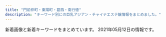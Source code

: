 ```yaml
---
title: "門前仲町・東陽町・葛西・南行徳"
description: "キーワード別にの巨乳アジアン・チャイナエステ嬢情報をまとめました。"
---
```


新着画像と新着キーワードをまとめています。
2021年05月12日の情報です。

<DmmAffiliateIns />
<KeywordTable
  shops={
    [
    {
        "keywords": {},
        "img_links": [],
        "station": "\u7be0\u5d0e\u99c5\u5317\u53e3",
        "url": "http://hi-msg.com/shamballa/",
        "name": "Shamballa\uff5e\u30b7\u30e3\u30f3\u30d0\u30e9"
    },
    {
        "station": "\u845b\u897f\u99c5\u897f\u53e3",
        "img_links": [],
        "name": "\u82b1\u6d77",
        "keywords": {},
        "url": "http://ran.xyz.mn/"
    },
    {
        "station": "\u884c\u5fb3\u99c5\u5357\u53e3",
        "keywords": {
            "D": 4,
            "85": 2,
            "86": 7,
            "E": 3,
            "C": 2
        },
        "url": "http://aphrodite-est.xyz/",
        "name": "\u30b3\u30b3\u30a2",
        "img_links": [
            "http://aphrodite-est.xyz/img/nav-006.png",
            "http://aphrodite-est.xyz/img/nav-005.png",
            "http://aphrodite-est.xyz/img/cg07.png",
            "http://aphrodite-est.xyz/img/cg04.png",
            "http://aphrodite-est.xyz/img/stt.jpg",
            "http://aphrodite-est.xyz/img/tel.png",
            "http://aphrodite-est.xyz/img/no.png",
            "http://aphrodite-est.xyz/img/nav-002.png",
            "http://aphrodite-est.xyz/img/cg02.png",
            "http://aphrodite-est.xyz/img/cg01.png",
            "http://aphrodite-est.xyz/img/stb.jpg",
            "http://aphrodite-est.xyz/img/cg09.png",
            "http://aphrodite-est.xyz/img/top01.png",
            "http://aphrodite-est.xyz/img/cg05.png",
            "http://aphrodite-est.xyz/img/cg08.png",
            "http://aphrodite-est.xyz/img/nav-003.png",
            "http://aphrodite-est.xyz/img/nav-004.png",
            "http://aphrodite-est.xyz/img/cg06.png",
            "http://aphrodite-est.xyz/img/cg03.png",
            "http://aphrodite-est.xyz/img/nav-001.png"
        ]
    },
    {
        "name": "\u884c\u5fb3\u5b66\u5712",
        "url": "http://gakuen.xyz.mn/",
        "keywords": {
            "G": 4,
            "F": 2,
            "D": 6
        },
        "station": "\u884c\u5fb3\u99c5\u5357\u53e3",
        "img_links": [
            "http://gakuen.xyz.mn/photos/sites/71/2020/08/2020081616440837.jpg",
            "http://gakuen.xyz.mn/photos/sites/71/2021/05/2021050319020862-e1620036139572.jpeg",
            "http://gakuen.xyz.mn/photos/sites/71/2020/06/2020061015582330.jpg",
            "http://gakuen.xyz.mn/images/s_staff.jpg",
            "http://gakuen.xyz.mn/photos/sites/71/2021/04/2021040917343160.jpg",
            "http://gakuen.xyz.mn/images/g8.jpg",
            "http://gakuen.xyz.mn/photos/sites/71/2020/07/2020072818553775.jpg",
            "http://gakuen.xyz.mn/photos/sites/71/2020/01/2020011015294716.jpg",
            "http://gakuen.xyz.mn/images/info2.jpg",
            "http://gakuen.xyz.mn/images/mobile.jpg",
            "http://gakuen.xyz.mn/images/g2.jpg",
            "http://gakuen.xyz.mn/images/g13.jpg",
            "http://gakuen.xyz.mn/photos/sites/71/2020/02/2020020317175855.jpg",
            "http://gakuen.xyz.mn/images/g7.jpg",
            "http://gakuen.xyz.mn/photos/sites/71/2020/02/2020022210241571.jpg",
            "http://gakuen.xyz.mn/images/s_link.jpg",
            "http://gakuen.xyz.mn/photos/sites/71/2021/04/2021040917170299-e1617956231868.jpeg",
            "http://gakuen.xyz.mn/photos/sites/71/2021/01/2021011516005173.jpeg",
            "http://gakuen.xyz.mn/photos/sites/71/2019/10/2019101811500268.jpg",
            "http://gakuen.xyz.mn/photos/sites/71/2020/02/2020021414323643.jpg",
            "http://gakuen.xyz.mn/photos/sites/71/2020/12/2020122014304059.jpg",
            "http://gakuen.xyz.mn/photos/sites/71/2020/02/2020020317060366.jpg",
            "http://gakuen.xyz.mn/photos/sites/71/2020/03/2020032610084881.jpg",
            "http://gakuen.xyz.mn/photos/sites/71/2019/12/2019120817483319.jpg",
            "http://gakuen.xyz.mn/photos/sites/71/2019/11/2019111517040618.jpg",
            "http://gakuen.xyz.mn/photos/sites/71/2019/10/2019102420321841.jpg",
            "http://gakuen.xyz.mn/images/2.jpg",
            "http://gakuen.xyz.mn/images/g15.jpg",
            "http://gakuen.xyz.mn/photos/sites/71/2020/04/2020040816463188.jpg",
            "http://gakuen.xyz.mn/images/g16.jpg",
            "http://gakuen.xyz.mn/images/g10.jpg",
            "http://gakuen.xyz.mn/images/g3.jpg",
            "http://gakuen.xyz.mn/photos/sites/71/2019/12/2019121619230170.jpg",
            "http://gakuen.xyz.mn/images/news1.jpg",
            "http://gakuen.xyz.mn/images/g1.jpg",
            "http://gakuen.xyz.mn/images/top.jpg",
            "http://gakuen.xyz.mn/photos/sites/71/2020/06/2020062110420119.jpg",
            "http://gakuen.xyz.mn/photos/sites/71/2021/04/2021042719583960-e1619521127868.jpeg",
            "http://gakuen.xyz.mn/photos/sites/71/2020/09/2020092819121522.jpg",
            "http://gakuen.xyz.mn/images/1.jpg",
            "http://gakuen.xyz.mn/photos/sites/71/2019/09/2019092719211853.jpg",
            "http://gakuen.xyz.mn/images/s_cosplay.jpg",
            "http://gakuen.xyz.mn/photos/sites/71/2021/04/2021040917371526.jpg",
            "http://gakuen.xyz.mn/photos/sites/71/2021/04/2021042810263779.jpg",
            "http://gakuen.xyz.mn/photos/sites/71/2020/11/2020111416130515.jpg",
            "http://gakuen.xyz.mn/photos/sites/71/2021/04/2021041917464125-e1618822013542.jpeg",
            "http://gakuen.xyz.mn/photos/sites/71/2020/03/2020030915313184.jpeg",
            "http://gakuen.xyz.mn/photos/sites/71/2020/01/2020010713430218.jpg",
            "http://gakuen.xyz.mn/images/info.jpg",
            "http://gakuen.xyz.mn/photos/sites/71/2021/05/2021050715571489.jpg",
            "http://gakuen.xyz.mn/images/g17.jpg",
            "http://gakuen.xyz.mn/photos/sites/71/2020/11/2020112517584561.jpg",
            "http://gakuen.xyz.mn/photos/sites/71/2020/10/2020102412595563.jpg",
            "http://gakuen.xyz.mn/photos/sites/71/2019/09/2019092719211544.jpg",
            "http://gakuen.xyz.mn/photos/sites/71/2019/10/2019102816572380.jpg",
            "http://gakuen.xyz.mn/images/staff_bj3.jpg",
            "http://gakuen.xyz.mn/photos/sites/71/2021/04/2021041917552189.jpg",
            "http://gakuen.xyz.mn/photos/sites/71/2020/02/2020022618290662.jpg",
            "http://gakuen.xyz.mn/images/pick.jpg",
            "http://gakuen.xyz.mn/photos/sites/71/2019/10/2019101811390877.jpg"
        ]
    },
    {
        "keywords": {},
        "url": "http://k-este.info/",
        "name": "\u30b9\u30a4\u30fc\u30c8\u30cf\u30fc\u30c8",
        "station": "\u897f\u845b\u897f\u99c5\u5317\u53e3",
        "img_links": []
    },
    {
        "station": "\u884c\u5fb3\u99c5",
        "url": "http://hi-msg.com/mi/",
        "img_links": [
            "http://hi-msg.com/mi/img/p-8.jpg",
            "http://hi-msg.com/mi/img/p-1.jpg",
            "http://hi-msg.com/mi/img/p-3.jpg",
            "http://hi-msg.com/mi/img/botton.jpg",
            "http://hi-msg.com/mi/img/fla-1.jpg",
            "http://hi-msg.com/mi/img/p-10.jpg",
            "http://hi-msg.com/mi/img/p-9.jpg",
            "http://hi-msg.com/mi/img/fla.jpg",
            "http://hi-msg.com/mi/img/p-7.jpg",
            "http://hi-msg.com/mi/img/p-6.jpg",
            "http://hi-msg.com/mi/img/staff-list-top.jpg",
            "http://hi-msg.com/mi/img/p-00.jpg",
            "http://hi-msg.com/mi/img/p-5.jpg",
            "http://hi-msg.com/mi/img/osirase_t.jpg",
            "http://hi-msg.com/mi/img/no.png",
            "http://hi-msg.com/mi/img/p-4.jpg",
            "http://hi-msg.com/mi/img/p-2.jpg"
        ],
        "keywords": {},
        "name": "\u7f8e"
    },
    {
        "url": "http://soft-room.work/",
        "img_links": [
            "http://soft-room.work/sp/img/mirai1.jpg",
            "http://soft-room.work/img/rin1.jpg",
            "http://soft-room.work/staff/riri.jpg",
            "http://soft-room.work/sp/staff/rina.jpg",
            "http://soft-room.work/staff/rin.jpg",
            "http://soft-room.work/sp/images/newsb.png",
            "http://soft-room.work/sp/images/interior_t.jpg",
            "http://soft-room.work/sp/img/rin1.jpg",
            "http://soft-room.work/img/riri1.jpg",
            "http://soft-room.work/images/ac1.jpg",
            "http://soft-room.work/staff/mina.jpg",
            "http://soft-room.work/images/news_b.jpg",
            "http://soft-room.work/sp/img/sora1.jpg",
            "http://soft-room.work/images/4.jpg",
            "http://soft-room.work/img/rina1.jpg",
            "http://soft-room.work/sp/staff/sora.jpg",
            "http://soft-room.work/sp/images/rec2.jpg",
            "http://soft-room.work/staff/mirai.jpg",
            "http://soft-room.work/images/head.jpg",
            "http://soft-room.work/sp/images/staff_t.jpg",
            "http://soft-room.work/sp/img/rina1.jpg",
            "http://soft-room.work/sp/images/rec1.jpg",
            "http://soft-room.work/sp/images/news.jpg",
            "http://soft-room.work/img/mirai1.jpg",
            "http://soft-room.work/sp/images/concept.jpg",
            "http://soft-room.work/sp/img/juri1.jpg",
            "http://soft-room.work/img/mina1.jpg",
            "http://soft-room.work/images/sm.jpg",
            "http://soft-room.work/img/sora1.jpg",
            "http://soft-room.work/sp/images/int2.jpg",
            "http://soft-room.work/images/rec1.jpg",
            "http://soft-room.work/sp/menu/staff.jpg",
            "http://soft-room.work/sp/images/head.jpg",
            "http://soft-room.work/sp/images/footer.jpg",
            "http://soft-room.work/sp/staff/rin.jpg",
            "http://soft-room.work/images/interior_t.jpg",
            "http://soft-room.work/images/16.jpg",
            "http://soft-room.work/images/newface.jpg",
            "http://soft-room.work/images/staff_t.jpg",
            "http://soft-room.work/images/b1.jpg",
            "http://soft-room.work/images/11.jpg",
            "http://soft-room.work/sp/img/yui1.jpg",
            "http://soft-room.work/images/6.jpg",
            "http://soft-room.work/sp/images/sys1.jpg",
            "http://soft-room.work/images/tr.jpg",
            "http://soft-room.work/sp/images/int4.jpg",
            "http://soft-room.work/sp/images/ac1.jpg",
            "http://soft-room.work/sp/images/topgirl.jpg",
            "http://soft-room.work/staff/rina.jpg",
            "http://soft-room.work/images/sys1.jpg",
            "http://soft-room.work/images/12.jpg",
            "http://soft-room.work/images/int1.jpg",
            "http://soft-room.work/staff/yui.jpg",
            "http://soft-room.work/sp/img/rina2.jpg",
            "http://soft-room.work/sp/images/tel.jpg",
            "http://soft-room.work/images/7.jpg",
            "http://soft-room.work/staff/sora.jpg",
            "http://soft-room.work/img/juri1.jpg",
            "http://soft-room.work/sp/staff/mirai.jpg",
            "http://soft-room.work/images/3.jpg",
            "http://soft-room.work/images/sys3.jpg",
            "http://soft-room.work/sp/staff/riri.jpg",
            "http://soft-room.work/images/2.jpg",
            "http://soft-room.work/sp/img/riri1.jpg",
            "http://soft-room.work/sp/images/int1.jpg",
            "http://soft-room.work/sp/staff/yui.jpg",
            "http://soft-room.work/sp/images/ta.jpg",
            "http://soft-room.work/images/news_t.jpg",
            "http://soft-room.work/img/yui1.jpg",
            "http://soft-room.work/sp/staff/juri.jpg",
            "http://soft-room.work/sp/images/sys3.jpg",
            "http://soft-room.work/sp/images/b1.jpg",
            "http://soft-room.work/sp/img/mei1.jpg",
            "http://soft-room.work/staff/mei.jpg",
            "http://soft-room.work/images/1.jpg",
            "http://soft-room.work/img/rina2.jpg",
            "http://soft-room.work/staff/juri.jpg",
            "http://soft-room.work/sp/staff/mei.jpg",
            "http://soft-room.work/images/rec2.jpg",
            "http://soft-room.work/sp/img/mina1.jpg",
            "http://soft-room.work/images/concept.jpg",
            "http://soft-room.work/sp/images/int3.jpg",
            "http://soft-room.work/sp/staff/mina.jpg",
            "http://soft-room.work/sp/menu/top.jpg",
            "http://soft-room.work/images/tgirl.jpg",
            "http://soft-room.work/sp/images/sys2.jpg",
            "http://soft-room.work/images/sys2.jpg",
            "http://soft-room.work/img/mei1.jpg",
            "http://soft-room.work/images/int2.jpg"
        ],
        "name": "\u30bd\u30d5\u30c8\u306a\u7a7a\u9593",
        "station": "\u6728\u5834\u99c52\u756a\u51fa\u53e3",
        "keywords": {}
    },
    {
        "station": "\u6728\u5834\u99c51\u756a\u51fa\u53e3",
        "keywords": {},
        "url": "https://fussahoney.work/",
        "name": "\u967d\u3060\u307e\u308a",
        "img_links": [
            "https://fussahoney.work/_src/55644768/index_06.png",
            "https://fussahoney.work/_src/55644756/img20210424215533641005.jpg",
            "https://fussahoney.work/_src/55644764/index_04.png",
            "https://fussahoney.work/_src/55644650/slider2.png",
            "https://fussahoney.work/_src/55644731/img20210424214533972247.jpg",
            "https://fussahoney.work/_src/55644688/gallery1.jpg",
            "https://fussahoney.work/_src/55644737/img20210424215208455865.jpg",
            "https://fussahoney.work/_src/55644668/back.png",
            "https://fussahoney.work/_src/55644770/index_08.png",
            "https://fussahoney.work/_src/55932106/cam-21.jpg",
            "https://fussahoney.work/_src/55644682/img20210424195446755472.jpg",
            "https://fussahoney.work/_src/55644727/img20210424214533972247.jpg",
            "https://fussahoney.work/_src/55644739/back.png",
            "https://fussahoney.work/_src/55644678/img20210424195339075333.jpg",
            "https://fussahoney.work/_src/55644659/img20210423214544782918.jpg",
            "https://fussahoney.work/_src/55644733/img20210424215208455865.jpg",
            "https://fussahoney.work/_src/55644680/img20210424195413788207.jpg",
            "https://fussahoney.work/_src/55644797/wechatimg1670.jpg",
            "https://fussahoney.work/_src/55644754/img20210424215533641005.jpg",
            "https://fussahoney.work/_src/55644641/navi_03.png",
            "https://fussahoney.work/_src/55644673/back.png",
            "https://fussahoney.work/_src/55644708/gallery11.jpg",
            "https://fussahoney.work/_src/55644772/index_09.png",
            "https://fussahoney.work/_src/55644637/navi_01.png",
            "https://fussahoney.work/_src/55644676/img20210424195227478527.jpg",
            "https://fussahoney.work/_src/55644729/img20210424214526317949.jpg",
            "https://fussahoney.work/_src/55647362/img20210425172639203334.png",
            "https://fussahoney.work/_src/55644749/back.png",
            "https://fussahoney.work/_src/55644794/wechatimg1670.jpg",
            "https://fussahoney.work/_src/55644639/navi_02.png",
            "https://fussahoney.work/_src/55662288/cam2.jpg",
            "https://fussahoney.work/_src/55644787/img20210425142153125833.jpg",
            "https://fussahoney.work/_src/55644694/gallery4.jpg",
            "https://fussahoney.work/_src/55644710/gallery22.jpg",
            "https://fussahoney.work/_src/55644746/img20210424215411497301.jpg",
            "https://fussahoney.work/_src/55644753/img20210424215533641005.jpg",
            "https://fussahoney.work/_src/55644690/gallery2.jpg",
            "https://fussahoney.work/_src/55644658/img20210423214535183420.jpg",
            "https://fussahoney.work/_src/55644726/img20210424214526317949.jpg",
            "https://fussahoney.work/_src/55644653/slider5.png",
            "https://fussahoney.work/_src/55644685/back.png",
            "https://fussahoney.work/_src/55644800/back.png",
            "https://fussahoney.work/_src/55644645/navi_05.png",
            "https://fussahoney.work/_src/55644651/slider3.png",
            "https://fussahoney.work/_src/55644698/gallery6.jpg",
            "https://fussahoney.work/_src/55644766/index_05.png",
            "https://fussahoney.work/_src/55644734/img20210424215208455865.jpg",
            "https://fussahoney.work/_src/55644643/navi_04.png",
            "https://fussahoney.work/_src/55644649/slider1.png",
            "https://fussahoney.work/_src/55644663/img20210424151308520968.jpg",
            "https://fussahoney.work/_src/55644706/gallery-22.jpg",
            "https://fussahoney.work/_src/55644730/img20210424214533972247.jpg",
            "https://fussahoney.work/_src/55644696/gallery5.jpg",
            "https://fussahoney.work/_src/55644757/img20210424215533641005.jpg",
            "https://fussahoney.work/_src/55644743/img20210424215411497301.jpg",
            "https://fussahoney.work/_src/55644701/back.png",
            "https://fussahoney.work/_src/55644704/gallery-21.jpg",
            "https://fussahoney.work/_src/55644744/img20210424215411497301.jpg",
            "https://fussahoney.work/_src/55644721/back.png",
            "https://fussahoney.work/_src/55644798/wechatimg1670.jpg",
            "https://fussahoney.work/_src/55644747/img20210424215411497301.jpg",
            "https://fussahoney.work/_src/55644715/back.png",
            "https://fussahoney.work/_src/55932107/cam-22.jpg",
            "https://fussahoney.work/_src/55644774/img20210425125358226802.png",
            "https://fussahoney.work/_src/55644728/img20210424214526317949.jpg",
            "https://fussahoney.work/_src/55644736/img20210424215208455865.jpg",
            "https://fussahoney.work/_src/55644759/back.png",
            "https://fussahoney.work/_src/55644692/gallery3.jpg",
            "https://fussahoney.work/_src/55644652/slider4.png",
            "https://fussahoney.work/_src/55644795/wechatimg1670.jpg",
            "https://fussahoney.work/_src/55748342/wechatimg1670.jpg",
            "https://fussahoney.work/_src/55644666/back.png",
            "https://fussahoney.work/_src/55662289/cam.jpg",
            "https://fussahoney.work/_src/55644660/img20210423214551710442.jpg"
        ]
    },
    {
        "img_links": [
            "http://k-rlx.com/images/index_03.jpg",
            "http://k-rlx.com/images/sub_foot.png",
            "http://k-rlx.com/girl/03.jpg",
            "http://k-rlx.com/girl/01.jpg",
            "http://k-rlx.com/images/index_30.jpg",
            "http://k-rlx.com/images/index_02.jpg",
            "http://k-rlx.com/images/info_10.jpg",
            "http://k-rlx.com/girl/05.jpg",
            "http://k-rlx.com/images/index_14.jpg",
            "http://k-rlx.com/images/index_01.jpg",
            "http://k-rlx.com/images/index_29.jpg",
            "http://k-rlx.com/images/index_26.jpg",
            "http://k-rlx.com/images/index_17.jpg",
            "http://k-rlx.com/images/index_07.jpg",
            "http://k-rlx.com/images/index_12.jpg",
            "http://k-rlx.com/images/index_32.jpg",
            "http://k-rlx.com/girl/04.jpg",
            "http://k-rlx.com/girl/07.jpg",
            "http://k-rlx.com/images/index_15.jpg",
            "http://k-rlx.com/girl/06.jpg",
            "http://k-rlx.com/images/rec_10.jpg",
            "http://k-rlx.com/images/index_08.jpg",
            "http://k-rlx.com/images/index_22.jpg",
            "http://k-rlx.com/images/staff_10.jpg",
            "http://k-rlx.com/images/index_24.jpg",
            "http://k-rlx.com/images/index_20.jpg",
            "http://k-rlx.com/images/index_13.jpg",
            "http://k-rlx.com/images/index_25.jpg",
            "http://k-rlx.com/images/info_11.jpg",
            "http://k-rlx.com/images/index_28.jpg",
            "http://k-rlx.com/images/index_27.jpg",
            "http://k-rlx.com/images/index_21.jpg",
            "http://k-rlx.com/images/index_10.jpg",
            "http://k-rlx.com/girl/02.jpg",
            "http://k-rlx.com/images/rec_11.jpg",
            "http://k-rlx.com/images/index_31.jpg",
            "http://k-rlx.com/images/index_06.jpg",
            "http://k-rlx.com/girl/00.jpg",
            "http://k-rlx.com/images/index_05.jpg",
            "http://k-rlx.com/images/index_04.jpg",
            "http://k-rlx.com/images/index_16.jpg",
            "http://k-rlx.com/girl/01a.jpg",
            "http://k-rlx.com/images/index_23.jpg",
            "http://k-rlx.com/images/index_09.jpg"
        ],
        "keywords": {},
        "url": "http://k-rlx.com/",
        "station": "\u845b\u897f\u99c5\u535a\u7269\u9928\u53e3",
        "name": "\u3084\u3059\u3089\u304d"
    },
    {
        "keywords": {
            "85": 12,
            "D": 18,
            "86": 6,
            "87": 6,
            "E": 12,
            "88": 6,
            "C": 27
        },
        "img_links": [
            "http://fuen.iest.info/images/themes/blue/s_link.png",
            "http://fuen.iest.info/images/themes/blue/s_news.png",
            "http://fuen.iest.info/photos/sites/2/2020/07/2020072110515835.jpg",
            "http://fuen.iest.info/images/themes/blue/s_zysx.png",
            "http://fuen.iest.info/images/themes/blue/no2.png",
            "http://fuen.iest.info/images/themes/blue/s_pickup.png",
            "http://fuen.iest.info/images/themes/blue/mobile.jpg",
            "http://fuen.iest.info/images/themes/blue/s_staff.png",
            "http://fuen.iest.info/photos/sites/2/2020/07/2020072110520047.jpg",
            "http://fuen.iest.info/photos/sites/2/2020/07/2020072110520164.jpg",
            "http://fuen.iest.info/photos/sites/2/2020/07/2020072110520042.jpg",
            "http://fuen.iest.info/images/themes/blue/line.png",
            "http://fuen.iest.info/images/themes/blue/no1.png",
            "http://fuen.iest.info/images/room4.jpg",
            "http://fuen.iest.info/photos/sites/2/2018/12/2018121714525583.jpg",
            "http://fuen.iest.info/photos/sites/2/2020/07/2020072110515940.jpg",
            "http://fuen.iest.info/images/room1.jpg",
            "http://fuen.iest.info/images/themes/blue/s_newface.png",
            "http://fuen.iest.info/images/room3.jpg",
            "http://fuen.iest.info/images/room2.jpg",
            "http://fuen.iest.info/images/themes/blue/s_ranking.png",
            "http://fuen.iest.info/images/themes/blue/r3.jpg"
        ],
        "name": "\u98a8\u7e01",
        "station": "\u845b\u897f\u99c5\u897f\u53e3",
        "url": "http://fuen.iest.info/"
    },
    {
        "url": "http://lavender01.com/",
        "name": "Lavender \uff5e\u30e9\u30d9\u30f3\u30c0\u30fc\uff5e",
        "keywords": {
            "\u80f8": 1
        },
        "station": "\u845b\u897f\u99c5",
        "img_links": [
            "http://lavender01.com/wp-content/uploads/2018/02/3-2.jpg",
            "http://lavender01.com/wp-content/uploads/2018/02/3-2-330x493.jpg",
            "http://lavender01.com/wp-content/uploads/2018/02/m_therapist.png",
            "http://lavender01.com/wp-content/uploads/2018/02/qr.jpg",
            "http://lavender01.com/wp-content/uploads/2019/04/1558518421316.jpg",
            "http://lavender01.com/wp-content/uploads/2018/02/2-2.jpg",
            "http://lavender01.com/wp-content/uploads/2020/11/uam1gRClIJWQsaK1607842826_1607842842.jpg",
            "http://lavender01.com/wp-content/uploads/2020/11/PQTz07QdWarnUrS1607842853_1607842875.jpg",
            "http://lavender01.com/wp-content/uploads/2018/02/6.jpg",
            "http://lavender01.com/wp-content/uploads/2018/02/5-2.jpg",
            "http://lavender01.com/wp-content/uploads/2018/02/m_top-1.png",
            "http://lavender01.com/wp-content/uploads/2018/03/sys4.jpg",
            "http://lavender01.com/wp-content/uploads/2021/05/124578.jpg",
            "http://lavender01.com/wp-content/uploads/2021/04/xsZVLMOBvlGslIP1619083232_1619083310.jpg",
            "http://lavender01.com/wp-content/uploads/2021/04/DWuvcZgBWqc17Hi1619083396_1619083425.jpg",
            "http://lavender01.com/wp-content/uploads/2018/02/5-2-330x493.jpg",
            "http://lavender01.com/wp-content/uploads/2018/02/4-2.jpg",
            "http://lavender01.com/wp-content/uploads/2018/02/1-2.jpg",
            "http://lavender01.com/wp-content/uploads/2018/02/m_gallery.png",
            "http://lavender01.com/wp-content/uploads/2020/11/22258963.jpg",
            "http://lavender01.com/wp-content/uploads/2020/11/1606713863690.jpg",
            "http://lavender01.com/wp-content/uploads/2021/04/\u3042\u3042\u3042.jpg",
            "http://lavender01.com/wp-content/uploads/2020/11/44.jpg",
            "http://lavender01.com/wp-content/uploads/2019/04/1558518416960.jpg",
            "http://lavender01.com/wp-content/uploads/2020/11/33.jpg",
            "http://lavender01.com/wp-content/uploads/2021/04/1-1.jpg",
            "http://lavender01.com/wp-content/uploads/2018/07/321.jpg",
            "http://lavender01.com/wp-content/uploads/2021/04/KOjSytryBBdLu2v1619788573_1619788593.jpg",
            "http://lavender01.com/wp-content/uploads/2020/11/987.jpg",
            "http://lavender01.com/wp-content/uploads/2018/02/2-2-330x493.jpg",
            "http://lavender01.com/wp-content/uploads/2020/11/SSfYZs6CdoQYwW01606714654_1606714696.jpg",
            "http://lavender01.com/wp-content/plugins/wpfront-scroll-top/images/icons/103.png",
            "http://lavender01.com/wp-content/uploads/2018/02/1-2-330x493.jpg"
        ]
    },
    {
        "keywords": {
            "D": 6,
            "83": 1,
            "86": 2,
            "85": 3
        },
        "img_links": [
            "http://yuki.jpn.cm/photos/sites/37/2020/03/2020030510331117.jpg",
            "http://yuki.jpn.cm/images/nbj2.jpg",
            "http://yuki.jpn.cm/images/room1.jpg",
            "http://yuki.jpn.cm/images/room3.jpg",
            "http://yuki.jpn.cm/photos/sites/37/2020/03/202003051033562.jpg",
            "http://yuki.jpn.cm/images/room2.jpg",
            "http://yuki.jpn.cm/images/room4.jpg",
            "http://yuki.jpn.cm/photos/sites/37/2020/03/2020030510334277.jpg",
            "http://yuki.jpn.cm/images/mobile.jpg",
            "http://yuki.jpn.cm/images/s_news.jpg",
            "http://yuki.jpn.cm/images/1.jpg",
            "http://yuki.jpn.cm/images/end.png",
            "http://yuki.jpn.cm/photos/sites/37/2020/03/2020030510325253.jpg",
            "http://yuki.jpn.cm/photos/sites/37/2020/03/2020030510332648.jpg",
            "http://yuki.jpn.cm/photos/sites/37/2020/03/2020030510342475.jpg",
            "http://yuki.jpn.cm/images/top.png",
            "http://yuki.jpn.cm/images/s_staff.jpg"
        ],
        "station": "\u5357\u884c\u5fb3\u99c5\u5317\u53e3",
        "name": "\u3086\u304d",
        "url": "http://yuki.jpn.cm/"
    },
    {
        "img_links": [
            "http://www.momiyoshi.mesthe.com/images/icon_info.png",
            "http://www.momiyoshi.mesthe.com/images/mainImg_sub2.jpg",
            "http://www.momiyoshi.mesthe.com/files/002-02.jpg",
            "http://www.momiyoshi.mesthe.com/images/mainImg_sub.jpg",
            "http://www.momiyoshi.mesthe.com/files/001-02.jpg",
            "http://www.momiyoshi.mesthe.com/files/003.jpg",
            "http://www.momiyoshi.mesthe.com/images/icon_tel.png",
            "http://www.momiyoshi.mesthe.com/files/004-02.jpg",
            "http://www.momiyoshi.mesthe.com/images/btn2.png",
            "http://www.momiyoshi.mesthe.com/files/008-02.jpg",
            "http://www.momiyoshi.mesthe.com/files/003-02.jpg",
            "http://www.momiyoshi.mesthe.com/files/011-02.jpg",
            "http://www.momiyoshi.mesthe.com/files/005-02.jpg",
            "http://www.momiyoshi.mesthe.com/files/005.jpg",
            "http://www.momiyoshi.mesthe.com/files/001.jpg",
            "http://www.momiyoshi.mesthe.com/files/011.jpg",
            "http://www.momiyoshi.mesthe.com/files/013.jpg",
            "http://www.momiyoshi.mesthe.com/files/012-02.jpg",
            "http://www.momiyoshi.mesthe.com/files/012.jpg",
            "http://www.momiyoshi.mesthe.com/images/icon_top.png",
            "http://www.momiyoshi.mesthe.com/files/002.jpg",
            "http://www.momiyoshi.mesthe.com/images/icon_staff.png",
            "http://www.momiyoshi.mesthe.com/files/008.jpg",
            "http://www.momiyoshi.mesthe.com/files/013-02.jpg",
            "http://www.momiyoshi.mesthe.com/files/004.jpg"
        ],
        "url": "http://www.momiyoshi.mesthe.com/",
        "keywords": {
            "85": 8,
            "86": 12,
            "D": 24,
            "C": 12,
            "87": 16
        },
        "station": "\u9580\u524d\u4ef2\u753a\u99c56\u756a\u51fa\u53e3",
        "name": "momiyoshi"
    },
    {
        "keywords": {},
        "img_links": [
            "http://www.es-orion.click/images/2.jpg",
            "http://www.es-orion.click/img/emili1.jpg",
            "http://www.es-orion.click/images/head.jpg",
            "http://www.es-orion.click/img/erin1.jpg",
            "http://www.es-orion.click/images/news.jpg",
            "http://www.es-orion.click/images/line.png",
            "http://www.es-orion.click/img/rin1.jpg",
            "http://www.es-orion.click/img/ami1.jpg",
            "http://www.es-orion.click/img/suzu.jpg",
            "http://www.es-orion.click/img/kaori.jpg",
            "http://www.es-orion.click/img/miwa.jpg",
            "http://www.es-orion.click/img/runa1.jpg",
            "http://www.es-orion.click/img/sayaka.jpg",
            "http://www.es-orion.click/images/ac1.jpg",
            "http://www.es-orion.click/img/sayaka2.jpg",
            "http://www.es-orion.click/img/momoko1.jpg",
            "http://www.es-orion.click/img/miwa1.jpg",
            "http://www.es-orion.click/img/natu.jpg",
            "http://www.es-orion.click/images/3.jpg",
            "http://www.es-orion.click/images/info.jpg",
            "http://www.es-orion.click/img/natu1.jpg",
            "http://www.es-orion.click/img/serina1.jpg",
            "http://www.es-orion.click/img/emili.jpg",
            "http://www.es-orion.click/img/naomi.jpg",
            "http://www.es-orion.click/img/kaori1.jpg",
            "http://www.es-orion.click/images/1.jpg",
            "http://www.es-orion.click/img/runa.jpg",
            "http://www.es-orion.click/img/sayaka1.jpg",
            "http://www.es-orion.click/images/int1.jpg",
            "http://www.es-orion.click/img/mayu1.jpg",
            "http://www.es-orion.click/img/yuyu.jpg",
            "http://www.es-orion.click/images/int2.jpg",
            "http://www.es-orion.click/img/momoko.jpg",
            "http://www.es-orion.click/img/erin.jpg",
            "http://www.es-orion.click/images/sys1.jpg",
            "http://www.es-orion.click/img/hikari.jpg",
            "http://www.es-orion.click/img/rin.jpg",
            "http://www.es-orion.click/img/serina.jpg",
            "http://www.es-orion.click/images/interior_t.jpg",
            "http://www.es-orion.click/img/ami.jpg",
            "http://www.es-orion.click/img/naomi1.jpg",
            "http://www.es-orion.click/img/suzu1.jpg",
            "http://www.es-orion.click/img/hikari1.jpg",
            "http://www.es-orion.click/images/staff_t.jpg",
            "http://www.es-orion.click/img/mayu.jpg",
            "http://www.es-orion.click/images/rem.jpg",
            "http://www.es-orion.click/images/4.jpg",
            "http://www.es-orion.click/images/ta.jpg",
            "http://www.es-orion.click/img/yuyu1.jpg",
            "http://www.es-orion.click/images/tel.jpg",
            "http://www.es-orion.click/images/mobile.jpg",
            "http://www.es-orion.click/img/urara1.jpg",
            "http://www.es-orion.click/img/urara.jpg"
        ],
        "url": "http://www.es-orion.click/",
        "name": "\u30aa\u30ea\u30aa\u30f3",
        "station": "\u9580\u524d\u4ef2\u753a\u99c55\u756a\u51fa\u53e3"
    },
    {
        "station": "\u9580\u524d\u4ef2\u753a\u99c52\u756a\u51fa\u53e3",
        "keywords": {},
        "name": "You And Me",
        "url": "http://youandme.jpest.net/",
        "img_links": [
            "http://youandme.jpest.net/uploads//sites/19/2020/12/a2.jpg",
            "http://youandme.jpest.net/uploads//sites/19/2021/05/3.jpg",
            "http://youandme.jpest.net/uploads//sites/19/2020/09/r4.jpg",
            "http://youandme.jpest.net/uploads//sites/19/2021/02/g3.jpg",
            "http://youandme.jpest.net/uploads//sites/19/2020/09/r2.jpg",
            "http://youandme.jpest.net/uploads//sites/19/elementor/thumbs/3-p6swgwwg5j7ekiwe3jyncj8skmpq1py4x288f0nipo.jpg",
            "http://youandme.jpest.net/uploads//sites/19/2020/09/top1-4.jpg",
            "http://youandme.jpest.net/uploads//sites/19/2020/09/mobile.jpg",
            "http://youandme.jpest.net/uploads//sites/19/elementor/thumbs/1-p6swdocgm2rukvlp05kwrcnmwuo7j93f51c0wpgc58.jpg",
            "http://youandme.jpest.net/uploads//sites/19/2021/04/g0.jpg",
            "http://youandme.jpest.net/uploads//sites/19/elementor/thumbs/g3-2-ovtnoxj0herfda8sgqdu3i0ozso844lr0cceku1toc.jpg",
            "http://youandme.jpest.net/uploads//sites/19/2020/09/g5-1.jpg",
            "http://youandme.jpest.net/uploads//sites/19/2020/12/a4.jpg",
            "http://youandme.jpest.net/uploads//sites/19/2020/12/a3.jpg",
            "http://youandme.jpest.net/uploads//sites/19/2020/09/s_staff.png",
            "http://youandme.jpest.net/uploads//sites/19/2020/12/a1.jpg",
            "http://youandme.jpest.net/uploads//sites/19/2020/09/news.jpg",
            "http://youandme.jpest.net/uploads//sites/19/2020/09/g3-2.jpg",
            "http://youandme.jpest.net/uploads//sites/19/2020/09/g4-2.jpg",
            "http://youandme.jpest.net/uploads//sites/19/2020/09/pick.jpg",
            "http://youandme.jpest.net/uploads//sites/19/2020/09/r3.jpg",
            "http://youandme.jpest.net/uploads//sites/19/2020/09/r1.jpg",
            "http://youandme.jpest.net/uploads//sites/19/2020/09/top-4.jpg",
            "http://youandme.jpest.net/uploads//sites/19/2021/05/1.jpg",
            "http://youandme.jpest.net/uploads//sites/19/2021/05/2.jpg",
            "http://youandme.jpest.net/uploads//sites/19/elementor/thumbs/2-p6swfamgdszmkp91jurs1xy7qqoyshis11s4nv1xfg.jpg"
        ]
    },
    {
        "name": "\u7f8e\u5c11\u5973\u770b\u8b77\u30b9\u30c6\u30fc\u30b7\u30e7\u30f3",
        "station": "\u9580\u524d\u4ef2\u753a\u99c53\u756a\u51fa\u53e3",
        "img_links": [
            "http://beautygirls-station.work/sp/img/st2.jpg",
            "http://beautygirls-station.work/sp/img/tel.jpg",
            "http://beautygirls-station.work/img/sta1.jpg",
            "http://beautygirls-station.work/sp/img/t-o.jpg",
            "http://beautygirls-station.work/img/st1.jpg",
            "http://beautygirls-station.work/img/s1.jpg",
            "http://beautygirls-station.work/sp/img/p1.jpg",
            "http://beautygirls-station.work/sp/img/st1.jpg",
            "http://beautygirls-station.work/img/st2.jpg",
            "http://beautygirls-station.work/img/mo.png",
            "http://beautygirls-station.work/sp/img/p2.jpg",
            "http://beautygirls-station.work/sp/img/botton.jpg",
            "http://beautygirls-station.work/sp/img/pic.jpg",
            "http://beautygirls-station.work/img/sta2.jpg",
            "http://beautygirls-station.work/sp/img/p3.jpg",
            "http://beautygirls-station.work/img/sta3.jpg",
            "http://beautygirls-station.work/img/rom.png",
            "http://beautygirls-station.work/img/s3.jpg",
            "http://beautygirls-station.work/sp/img/info.jpg",
            "http://beautygirls-station.work/sp/img/sys.jpg",
            "http://beautygirls-station.work/sp/img/t-t.jpg",
            "http://beautygirls-station.work/img/s2.jpg",
            "http://beautygirls-station.work/sp/img/pc.jpg",
            "http://beautygirls-station.work/sp/img/add.jpg",
            "http://beautygirls-station.work/sp/img/tit.jpg",
            "http://beautygirls-station.work/img/bod.png",
            "http://beautygirls-station.work/sp/img/t-r.jpg",
            "http://beautygirls-station.work/img/nos.jpg",
            "http://beautygirls-station.work/sp/img/t-s.jpg",
            "http://beautygirls-station.work/img/bottom.png",
            "http://beautygirls-station.work/sp/img/time.jpg",
            "http://beautygirls-station.work/sp/img/st3.jpg",
            "http://beautygirls-station.work/img/st3.jpg",
            "http://beautygirls-station.work/sp/img/t-a.jpg"
        ],
        "url": "http://beautygirls-station.work/",
        "keywords": {
            "85": 2,
            "86": 2,
            "D": 2,
            "87": 2,
            "E": 2,
            "C": 12
        }
    },
    {
        "img_links": [
            "https://static.wixstatic.com/media/0e987e_64a2635496c2491d87b7a6c3e2a3199f~mv2.png",
            "https://static.wixstatic.com/media/0e987e_8079ae0f0d664248b7ef2ee6dda92782~mv2.png",
            "https://static.wixstatic.com/media/0e987e_a1b224f50322408086988edc5198b273~mv2.jpg",
            "https://static.wixstatic.com/media/0e987e_4eea8036a1684d93b818072fe6423fa4~mv2.jpg",
            "https://static.wixstatic.com/media/41d000_8ebb7d13d81ea4139c54644b997e8076.png",
            "https://static.wixstatic.com/media/0e987e_04865866db29405f837253bbbb514370~mv2.jpg",
            "https://static.wixstatic.com/media/0e987e_f81114d4a5824d15974d25ecb4b8bdf0~mv2.png",
            "https://static.wixstatic.com/media/1fd55af04cc9e233f6ca4e29b72ebb00.png",
            "https://static.wixstatic.com/media/0e987e_88bebfebb7174ba7b6cbf72e7d9319e7~mv2.jpeg",
            "https://static.wixstatic.com/media/0e987e_ecd7951dee7f42ee8d19da6acf10e545~mv2.png",
            "https://static.wixstatic.com/media/0e987e_1b192f7e81e74112b0226c8e6a717c8f~mv2.jpg",
            "https://static.wixstatic.com/media/0e987e_66dae9fff67a4a7a8ae0dc9e20f796f8~mv2.png",
            "https://static.wixstatic.com/media/0e987e_cfdd0d64f4194102b1b5e79b9f13ab93~mv2_d_3225_2419_s_4_2.jpg",
            "https://static.wixstatic.com/media/0e987e_1679ce0bb843404cba048e3d4a181a6c~mv2_d_2207_3225_s_2.jpg"
        ],
        "keywords": {
            "\u4e73": 1
        },
        "name": "MINAEN",
        "url": "https://277025115.wixsite.com/mysite-1/",
        "station": "\u7be0\u5d0e\u99c5\u897f\u53e3"
    },
    {
        "url": "http://eurynome-est.biz/",
        "img_links": [
            "http://eurynome-est.biz/css/staff/staff031.png",
            "http://eurynome-est.biz/css/m-top-right02.jpg",
            "http://eurynome-est.biz/css/staff/staff061.png",
            "http://eurynome-est.biz/images/call.png",
            "http://eurynome-est.biz/css/staff/staff03.png",
            "http://eurynome-est.biz/css/m-top-right03.jpg",
            "http://eurynome-est.biz/css/m-head.jpg",
            "http://eurynome-est.biz/css/m-top-right01.jpg",
            "http://eurynome-est.biz/css/staff/nsta.png",
            "http://eurynome-est.biz/css/top-left01.jpg",
            "http://eurynome-est.biz/css/staff/staff07.png",
            "http://eurynome-est.biz/css/staff/staff01.png",
            "http://eurynome-est.biz/css/staff/staff06.png",
            "http://eurynome-est.biz/css/staff/staff02.png",
            "http://eurynome-est.biz/css/staff/staff091.png",
            "http://eurynome-est.biz/css/m-top-right04.jpg",
            "http://eurynome-est.biz/css/m-left.jpg",
            "http://eurynome-est.biz/css/m-yejiao.jpg",
            "http://eurynome-est.biz/css/staff/staff09.png",
            "http://eurynome-est.biz/css/m-right.jpg",
            "http://eurynome-est.biz/css/staff/staff08.png",
            "http://eurynome-est.biz/css/staff/staff05.png",
            "http://eurynome-est.biz/css/m-top02.jpg"
        ],
        "keywords": {},
        "station": "\u9580\u524d\u4ef2\u753a\u99c54\u756a\u51fa\u53e3",
        "name": "\u30b7\u30f3\u30c7\u30ec\u30e9\u30ac\u30fc\u30eb"
    },
    {
        "station": "\u9580\u524d\u4ef2\u753a\u99c54\u756a\u53e3",
        "url": "http://www.bestlove.esjp.info/",
        "name": "Best Love",
        "keywords": {
            "88": 2,
            "86": 2,
            "87": 4,
            "D": 6,
            "C": 2
        },
        "img_links": [
            "http://www.bestlove.esjp.info/files/003.jpg",
            "http://www.bestlove.esjp.info/images/m-yejiao.jpg",
            "http://www.bestlove.esjp.info/images/m-top-right01.jpg",
            "http://www.bestlove.esjp.info/images/m-left.jpg",
            "http://www.bestlove.esjp.info/images/m-top-right02.jpg",
            "http://www.bestlove.esjp.info/photo_news/upimg/20664608653e38f8a6_0.jpg",
            "http://www.bestlove.esjp.info/files/004.jpg",
            "http://www.bestlove.esjp.info/images/m-top-right03.jpg",
            "http://www.bestlove.esjp.info/images/m-top02.jpg",
            "http://www.bestlove.esjp.info/photo_news/upimg/815346098f11be7c09_0.jpg",
            "http://www.bestlove.esjp.info/photo_news/upimg/849236066c0874c4c8_0.jpg",
            "http://www.bestlove.esjp.info/images/m-top-right04.jpg",
            "http://www.bestlove.esjp.info/images/top-left01.jpg",
            "http://www.bestlove.esjp.info/images/m-right.jpg",
            "http://www.bestlove.esjp.info/files/002.jpg",
            "http://www.bestlove.esjp.info/images/m-head.jpg",
            "http://www.bestlove.esjp.info/images/m-top03.jpg",
            "http://www.bestlove.esjp.info/images/call.png",
            "http://www.bestlove.esjp.info/files/001.jpg"
        ]
    },
    {
        "url": "https://www.es-mensesthe.info/",
        "keywords": {
            "F": 1,
            "C": 12
        },
        "name": "\u30ef\u30f3\u30c0\u30fc\u30e9\u30f3\u30c9",
        "img_links": [
            "https://static.wixstatic.com/media/96d791_f28a0b63f0e242c58274b246ca243806~mv2.png",
            "https://static.wixstatic.com/media/96d791_e28a35375184419e9585c2b4e12ac83e~mv2.jpg",
            "https://static.wixstatic.com/media/96d791_3eb6f202b7134ca182380be13a2eceec~mv2.png",
            "https://static.wixstatic.com/media/96d791_319c152db4f64ca4ae7aaf3dfaa2e545~mv2.jpg",
            "https://static.wixstatic.com/media/96d791_817955bbd13f4a11abc0c6ddfbac0f82~mv2.jpg",
            "https://static.wixstatic.com/media/1789f4_3504477e9be446b48c38be0412c03b71~mv2.jpg",
            "https://static.wixstatic.com/media/1789f4_08db416164264cc2afaf7ab008798109~mv2.jpg",
            "https://static.wixstatic.com/media/1789f4_924b58ab79154b06a9cf2728f83f9e16~mv2.jpg",
            "https://static.wixstatic.com/media/96d791_b9f10a69e3814caf9ca0fd108e450bfa~mv2.jpg",
            "https://static.wixstatic.com/media/1789f4_2fbb8d30cbfd49d58924ba8e468ef7f5~mv2.jpg",
            "https://static.wixstatic.com/media/a896d9_02f0ebb1776e442eae0ce11dffc92d24.png",
            "https://static.wixstatic.com/media/96d791_9f931b4f1aa848f686c4852fb4de0023~mv2.jpg",
            "https://static.wixstatic.com/media/1789f4_c8e2a255d16e45319c08dc69edef2844~mv2.jpg",
            "https://static.wixstatic.com/media/1789f4_eb4dabafdee7459289bbfd43f6719052~mv2.jpg",
            "https://static.wixstatic.com/media/a896d9_bbced4ca1ed240d9976a39bd584760ec.png",
            "https://static.wixstatic.com/media/1789f4_6ea9139345054bfa8c0e670f5ff5f608~mv2.jpg",
            "https://static.wixstatic.com/media/1789f4_c6233abd4113483aa0a2bc9c149301de~mv2.jpg",
            "https://static.wixstatic.com/media/1789f4_e147280e483f42899e4b3d5e7caf92f1~mv2.jpg",
            "https://static.wixstatic.com/media/96d791_6ff48fcff4404e948713a278d6fba4aa~mv2.jpg",
            "https://static.wixstatic.com/media/96d791_1be596dd7f23490b9b0e704178290531~mv2.jpg",
            "https://static.wixstatic.com/media/96d791_1c10b3e5806b434e9674af60ef5ee259~mv2.jpg",
            "https://static.wixstatic.com/media/1789f4_37c5ad5eac7c435bbf6465cef4458a93~mv2.jpg",
            "https://static.wixstatic.com/media/96d791_859f31dba3184d118e9eed6302e18ea1~mv2.jpg",
            "https://static.wixstatic.com/media/96d791_43e018dca22747c2b765d8aa6bb4730d~mv2.jpg",
            "https://static.wixstatic.com/media/96d791_9531b0b1bbfc427f8c9fc93875698f78~mv2.jpg",
            "https://static.wixstatic.com/media/96d791_5d55c113359a4a188f4a12da11153d08~mv2.png"
        ],
        "station": "\u897f\u845b\u897f\u99c5\u5317\u53e3"
    },
    {
        "img_links": [
            "http://sh-honeyspa.work/uploads/180629/1-1P629141950141.png",
            "http://sh-honeyspa.work/uploads/200113/1-20011316422c28.jpg",
            "http://sh-honeyspa.work/uploads/180703/1-1PF30Z04J01.jpg",
            "http://sh-honeyspa.work/templets/default/picture/staff01.jpg",
            "http://sh-honeyspa.work/templets/default/picture/s_news.jpg",
            "http://sh-honeyspa.work/uploads/191122/1-191122161241O8.jpg",
            "http://sh-honeyspa.work/uploads/200608/1-20060P9542X63.jpg",
            "http://sh-honeyspa.work/uploads/181109/1-1Q1091511432Z.jpg",
            "http://sh-honeyspa.work/uploads/200812/1-200Q213432R35.jpg",
            "http://sh-honeyspa.work/templets/default/picture/girl-z2.jpg",
            "http://sh-honeyspa.work/uploads/190311/1-1Z3111253164H.jpg",
            "http://sh-honeyspa.work/uploads/191115/1-191115100214144.jpg",
            "http://sh-honeyspa.work/uploads/210507/1-21050G41121532.jpg",
            "http://sh-honeyspa.work/uploads/190903/1-1ZZ3133G9361.jpg",
            "http://sh-honeyspa.work/templets/default/picture/top1.jpg",
            "http://sh-honeyspa.work/uploads/210201/1-21020111123UH.jpg",
            "http://sh-honeyspa.work/uploads/191223/1-19122316264LR.jpg",
            "http://sh-honeyspa.work/uploads/200114/1-200114154TN60.jpg",
            "http://sh-honeyspa.work/uploads/180703/1-1PF30Z200O9.jpg",
            "http://sh-honeyspa.work/uploads/201126/1-20112613341O53.jpg",
            "http://sh-honeyspa.work/uploads/190903/1-1ZZ3133U4960.jpg",
            "http://sh-honeyspa.work/templets/default/picture/girl-z1.jpg",
            "http://sh-honeyspa.work/uploads/allimg/180703/1-1PF3111J3201.png",
            "http://sh-honeyspa.work/uploads/180629/1-1P629142554530.png",
            "http://sh-honeyspa.work/uploads/allimg/180629/1-1P629115504250.png",
            "http://sh-honeyspa.work/uploads/181023/1-1Q0230950223S.jpg",
            "http://sh-honeyspa.work/templets/default/picture/top.jpg"
        ],
        "url": "http://sh-honeyspa.work/",
        "station": "\u884c\u5fb3\u99c5",
        "keywords": {
            "89": 1,
            "D": 10,
            "\u80f8": 1,
            "\u5de8\u4e73": 1,
            "\u4e73": 1,
            "85": 5,
            "86": 5,
            "C": 28
        },
        "name": "Honey Spa \uff5e\u30cf\u30cb\u30fc\u30b9\u30d1\uff5e"
    },
    {
        "url": "https://sweet-queen.ests.jp/",
        "img_links": [
            "https://sweet-queen.ests.jp/photos/sites/12/2018/05/2018052507565947.jpg",
            "https://sweet-queen.ests.jp/images/room2.jpg",
            "https://sweet-queen.ests.jp/photos/sites/12/2020/12/2020122317270920.jpg",
            "https://sweet-queen.ests.jp/photos/sites/12/2021/05/202105071859270.jpg",
            "https://sweet-queen.ests.jp/photos/sites/12/2019/07/2019073011000090.jpg",
            "https://sweet-queen.ests.jp/images/s_mobile.jpg",
            "https://sweet-queen.ests.jp/photos/sites/12/2021/03/2021032318094325.jpg",
            "https://sweet-queen.ests.jp/photos/sites/12/2019/09/2019090915443421.jpg",
            "https://sweet-queen.ests.jp/photos/sites/12/2018/08/2018082509443047.jpg",
            "https://sweet-queen.ests.jp/images/s_staff.png",
            "https://sweet-queen.ests.jp/photos/sites/12/2019/09/2019092614582660.jpg",
            "https://sweet-queen.ests.jp/photos/sites/12/2020/01/2020010912552782.jpg",
            "https://sweet-queen.ests.jp/images/room1.jpg",
            "https://sweet-queen.ests.jp/photos/sites/12/2018/11/2018112411391860.jpg",
            "https://sweet-queen.ests.jp/photos/sites/12/2020/12/2020122317262280.jpg",
            "https://sweet-queen.ests.jp/photos/sites/12/2020/10/2020102718213243.jpg",
            "https://sweet-queen.ests.jp/photos/sites/12/2019/01/2019010713202685.jpg",
            "https://sweet-queen.ests.jp/photos/sites/12/2018/05/201805250756593.jpg",
            "https://sweet-queen.ests.jp/photos/sites/12/2019/03/2019031519301066.jpg",
            "https://sweet-queen.ests.jp/photos/sites/12/2018/12/2018121114310827.jpg",
            "https://sweet-queen.ests.jp/photos/sites/12/2021/03/2021031516515050.jpg",
            "https://sweet-queen.ests.jp/images/mobile.jpg",
            "https://sweet-queen.ests.jp/photos/sites/12/2020/02/2020022712250768.jpg",
            "https://sweet-queen.ests.jp/photos/sites/12/2020/07/2020072713102372.jpg",
            "https://sweet-queen.ests.jp/photos/sites/12/2020/01/2020012916562962.jpg",
            "https://sweet-queen.ests.jp/photos/sites/12/2018/09/2018091109422420.jpg",
            "https://sweet-queen.ests.jp/images/top.png",
            "https://sweet-queen.ests.jp/photos/sites/12/2020/12/202012161830054.jpg",
            "https://sweet-queen.ests.jp/photos/sites/12/2018/08/2018083009422342.jpg",
            "https://sweet-queen.ests.jp/photos/sites/12/2020/06/202006221317315.jpg",
            "https://sweet-queen.ests.jp/photos/sites/12/2018/10/2018100114043182.jpg",
            "https://sweet-queen.ests.jp/photos/sites/12/2018/05/2018052507565915.jpg",
            "https://sweet-queen.ests.jp/photos/sites/12/2020/01/2020010611404957.jpg",
            "https://sweet-queen.ests.jp/photos/sites/12/2021/01/2021010819070927.jpg",
            "https://sweet-queen.ests.jp/images/s_news.jpg",
            "http://gekkou2.a1.ies.bz/upload/sites/12/2021/05/202105071859270.jpg",
            "https://sweet-queen.ests.jp/images/s_link.png",
            "https://sweet-queen.ests.jp/photos/sites/12/2020/02/2020021813422714.jpg",
            "https://sweet-queen.ests.jp/images/s_face.jpg",
            "https://sweet-queen.ests.jp/photos/sites/12/2018/06/2018062609292113.jpg",
            "https://sweet-queen.ests.jp/photos/sites/12/2020/12/2020120213320379.jpg"
        ],
        "name": "Sweet Queen\u30fb\u30b9\u30a6\u30a3\u30fc\u30c8\u30af\u30a4\u30fc\u30f3",
        "keywords": {
            "86": 9,
            "C": 8,
            "85": 5,
            "87": 5,
            "F": 1,
            "90": 1,
            "83": 5,
            "82": 3,
            "E": 3,
            "D": 16,
            "89": 1,
            "84": 1
        },
        "station": "\u884c\u5fb3\u99c5\u5357\u53e3"
    },
    {
        "station": "\u845b\u897f\u99c5\u5317\u53e3",
        "keywords": {
            "90": 2,
            "D": 4,
            "G": 4,
            "87": 2,
            "E": 4,
            "89": 6,
            "82": 2,
            "84": 2,
            "C": 14,
            "86": 2,
            "85": 8
        },
        "url": "http://www.uminoai.esjp.info/",
        "name": "\u6d77\u306e\u611b",
        "img_links": [
            "http://www.uminoai.esjp.info/files/005.jpg",
            "http://www.uminoai.esjp.info/files/015-02.jpg",
            "http://www.uminoai.esjp.info/files/008.jpg",
            "http://www.uminoai.esjp.info/files/015.jpg",
            "http://www.uminoai.esjp.info/files/002-03.jpg",
            "http://www.uminoai.esjp.info/files/006-03.jpg",
            "http://www.uminoai.esjp.info/files/003-02.jpg",
            "http://www.uminoai.esjp.info/files/008-03.jpg",
            "http://www.uminoai.esjp.info/files/015-03.jpg",
            "http://www.uminoai.esjp.info/files/001-02.jpg",
            "http://www.uminoai.esjp.info/files/011.jpg",
            "http://www.uminoai.esjp.info/files/014-03.jpg",
            "http://www.uminoai.esjp.info/files/003-03.jpg",
            "http://www.uminoai.esjp.info/files/004.jpg",
            "http://www.uminoai.esjp.info/files/005-03.jpg",
            "http://www.uminoai.esjp.info/img/top-img03.png",
            "http://www.uminoai.esjp.info/files/006-02.jpg",
            "http://www.uminoai.esjp.info/files/013-02.jpg",
            "http://www.uminoai.esjp.info/img/tel.png",
            "http://www.uminoai.esjp.info/files/002-02.jpg",
            "http://www.uminoai.esjp.info/files/005-02.jpg",
            "http://www.uminoai.esjp.info/files/010-02.jpg",
            "http://www.uminoai.esjp.info/files/010-03.jpg",
            "http://www.uminoai.esjp.info/photo_news/upimg/26042605d76044c4a6_0.jpg",
            "http://www.uminoai.esjp.info/files/001-03.jpg",
            "http://www.uminoai.esjp.info/files/013.jpg",
            "http://www.uminoai.esjp.info/img/top-img02.png",
            "http://www.uminoai.esjp.info/files/001.jpg",
            "http://www.uminoai.esjp.info/files/008-02.jpg",
            "http://www.uminoai.esjp.info/files/011-02.jpg",
            "http://www.uminoai.esjp.info/files/014-02.jpg",
            "http://www.uminoai.esjp.info/files/004-02.jpg",
            "http://www.uminoai.esjp.info/files/004-03.jpg",
            "http://www.uminoai.esjp.info/files/014.jpg",
            "http://www.uminoai.esjp.info/files/007-03.jpg",
            "http://www.uminoai.esjp.info/files/013-03.jpg",
            "http://www.uminoai.esjp.info/files/006.jpg",
            "http://www.uminoai.esjp.info/files/002.jpg",
            "http://www.uminoai.esjp.info/files/011-03.jpg",
            "http://www.uminoai.esjp.info/files/007.jpg",
            "http://www.uminoai.esjp.info/img/call.png",
            "http://www.uminoai.esjp.info/img/top-img01.png",
            "http://www.uminoai.esjp.info/files/007-02.jpg",
            "http://www.uminoai.esjp.info/files/010.jpg",
            "http://www.uminoai.esjp.info/files/003.jpg"
        ]
    },
    {
        "img_links": [
            "http://akien.work/jiejing6.jpg",
            "http://akien.work/head_1_4332_15445805847677.jpg",
            "http://akien.work/jiejing4.jpg",
            "http://akien.work/fengjing2.jpg",
            "http://akien.work/head_4_4332_1544580584784110.jpg",
            "http://akien.work/staff_7559_1547886875744350.jpg",
            "http://akien.work/6.jpeg",
            "http://akien.work/5.jpeg",
            "http://akien.work/head_2_4332_1544580584367843.jpg",
            "http://akien.work/staff_7170_1544625837499078.jpg",
            "http://akien.work/ditu.jpg",
            "http://akien.work/jiejing1.jpg",
            "http://akien.work/staff_7170_1544625837499078_1.jpg",
            "http://akien.work/jiejing2.jpg",
            "http://akien.work/jiejing5.jpg",
            "http://akien.work/jiejing3.jpg"
        ],
        "keywords": {},
        "url": "http://akien.work/",
        "station": "\u8239\u5800\u99c5\u5317\u53e3",
        "name": "\u3084\u3059\u3089\u304e"
    },
    {
        "station": "\u9580\u524d\u4ef2\u753a\u99c52\u756a\u53e3",
        "url": "https://es-venus.xyz/",
        "img_links": [
            "https://es-venus.xyz/img/st/st_yaya3.jpg",
            "https://es-venus.xyz/img/st/st_runa.jpg",
            "https://es-venus.xyz/img/st/st_yumi.jpg",
            "https://es-venus.xyz/img/st/st_nanami.jpg",
            "https://es-venus.xyz/img/st/st_hina.jpg",
            "https://es-venus.xyz/img/st/st_misaki.jpg",
            "https://es-venus.xyz/img/top/nav_05.jpg",
            "https://es-venus.xyz/img/top/pic-12.jpg",
            "https://es-venus.xyz/img/st/st_natsu.jpg",
            "https://es-venus.xyz/img/st/st_emi1.jpg",
            "https://es-venus.xyz/img/st/st_yuyu.jpg",
            "https://es-venus.xyz/img/top/nav_04.jpg",
            "https://es-venus.xyz/img/top/pic-1.png",
            "https://es-venus.xyz/img/system/campaign10.jpg",
            "https://es-venus.xyz/img/top/nav_03.jpg",
            "https://es-venus.xyz/img/top/nav_06.jpg",
            "https://es-venus.xyz/img/top/nav_09.jpg",
            "https://es-venus.xyz/img/st/st_shizuka1.jpg",
            "https://es-venus.xyz/img/top/mobile.jpg",
            "https://es-venus.xyz/img/st/st_yaya.jpg",
            "https://es-venus.xyz/img/st/st_yaya2.jpg",
            "https://es-venus.xyz/img/top/pic-11.jpg",
            "https://es-venus.xyz/img/top/nav_07.jpg",
            "https://es-venus.xyz/img/st/st_mimi.jpg",
            "https://es-venus.xyz/img/st/st_.jpg"
        ],
        "keywords": {
            "90": 4,
            "C": 16,
            "83": 8,
            "\u5de8\u4e73": 1,
            "E": 16,
            "\u4e73": 1,
            "84": 12,
            "D": 8,
            "88": 12,
            "86": 8
        },
        "name": "Love Love -\u30e9\u30d6\u30e9\u30d6-"
    },
    {
        "keywords": {
            "89": 1,
            "87": 1,
            "90": 1,
            "C": 9,
            "88": 1
        },
        "station": "\u845b\u897f\u99c5\u5357\u53e3",
        "name": "\u723d\u5065",
        "url": "http://www.styleone.cf/sk/",
        "img_links": [
            "http://www.styleone.cf/sk/wp-content/themes/800/picture/side_mobile.png",
            "http://www.styleone.cf/sk/wp-content/themes/800/picture/girl.png",
            "http://www.styleone.cf/sk/room/images/room3.jpg",
            "http://www.styleone.cf/sk/wp-content/themes/800/picture/tit_news.png",
            "http://www.styleone.cf/sk/wp-content/themes/800/picture/rb.png",
            "http://www.styleone.cf/sk/wp-content/themes/800/picture/top.png",
            "http://www.styleone.cf/sk/room/images/room1.jpg",
            "http://www.styleone.cf/sk/wp-content/themes/800/picture/border-bottom.png",
            "http://www.styleone.cf/sk/wp-content/themes/800/images/bg_comend.jpg",
            "http://www.styleone.cf/sk/room/images/room4.jpg",
            "http://www.styleone.cf/sk/wp-content/themes/800/picture/lb.png",
            "http://www.styleone.cf/sk/wp-content/themes/800/picture/pic_girl04.jpg",
            "http://www.styleone.cf/sk/wp-content/themes/800/picture/pic_girl02.jpg",
            "http://www.styleone.cf/sk/wp-content/themes/800/images/border-bottom.png",
            "http://www.styleone.cf/sk/wp-content/themes/800/picture/pic_girl01.jpg",
            "http://www.styleone.cf/sk/wp-content/themes/800/picture/pic_girl03.jpg",
            "http://www.styleone.cf/sk/wp-content/themes/800/picture/end.jpg",
            "http://www.styleone.cf/sk/wp-content/themes/800/images/end.jpg",
            "http://www.styleone.cf/sk/wp-content/themes/800/picture/tit_staff.jpg",
            "http://www.styleone.cf/sk/wp-content/themes/800/picture/bg_comend.jpg",
            "http://www.styleone.cf/sk/wp-content/themes/800/picture/tit_pick.jpg",
            "http://www.styleone.cf/sk/room/images/room2.jpg"
        ]
    },
    {
        "url": "http://www.pussycat.esjoho.com/",
        "name": "Pussy Cat",
        "station": "\u884c\u5fb3\u99c5",
        "img_links": [
            "http://www.pussycat.esjoho.com/images/rsubt2.png",
            "http://www.pussycat.esjoho.com/images/m4.jpg",
            "http://www.pussycat.esjoho.com/photo_news/upimg/527315e31414915ded_0.jpg",
            "http://www.pussycat.esjoho.com/files/042.jpg",
            "http://www.pussycat.esjoho.com/photo_news/upimg/796335c3324299839a_0.jpg",
            "http://www.pussycat.esjoho.com/files/014-03.jpg",
            "http://www.pussycat.esjoho.com/photo_news/upimg/955745e5735b0ad897_0.jpg",
            "http://www.pussycat.esjoho.com/files/016-03.jpg",
            "http://www.pussycat.esjoho.com/files/015-03.jpg",
            "http://www.pussycat.esjoho.com/files/013.jpg",
            "http://www.pussycat.esjoho.com/photo_news/upimg/698295d75fbe2cd885_0.jpg",
            "http://www.pussycat.esjoho.com/photo_news/upimg/312165e12adadc0638_0.jpg",
            "http://www.pussycat.esjoho.com/images/m1.jpg",
            "http://www.pussycat.esjoho.com/files/039.jpg",
            "http://www.pussycat.esjoho.com/images/rsubt7.png",
            "http://www.pussycat.esjoho.com/images/rsubt6.png",
            "http://www.pussycat.esjoho.com/files/015-02.jpg",
            "http://www.pussycat.esjoho.com/photo_news/upimg/228465ef03565baeb2_0.jpg",
            "http://www.pussycat.esjoho.com/images/b-online.png",
            "http://www.pussycat.esjoho.com/files/011.jpg",
            "http://www.pussycat.esjoho.com/photo_news/upimg/924275fc7211843872_0.jpg",
            "http://www.pussycat.esjoho.com/photo_news/upimg/831555c0f56a6077d2_1.jpg",
            "http://www.pussycat.esjoho.com/images/rsubt3.png",
            "http://www.pussycat.esjoho.com/files/014-02.jpg",
            "http://www.pussycat.esjoho.com/photo_news/upimg/828135e4b6e272dcc3_0.jpg",
            "http://www.pussycat.esjoho.com/images/esthe1.jpg",
            "http://www.pussycat.esjoho.com/photo_news/upimg/556035b3207e240b54_0.jpg",
            "http://www.pussycat.esjoho.com/photo_news/upimg/698175c8b541154864_0.jpg",
            "http://www.pussycat.esjoho.com/photo_news/upimg/50003604f11c6021a3_0.jpg",
            "http://www.pussycat.esjoho.com/files/013-02.jpg",
            "http://www.pussycat.esjoho.com/files/021-03.jpg",
            "http://www.pussycat.esjoho.com/photo_news/upimg/440565e16a8a498ba0_0.jpg",
            "http://www.pussycat.esjoho.com/files/022-03.jpg",
            "http://www.pussycat.esjoho.com/photo_news/upimg/759985c3c5c332d36e_0.jpg",
            "http://www.pussycat.esjoho.com/photo_news/upimg/287875b8345a0f195d_0.jpg",
            "http://www.pussycat.esjoho.com/files/041-02.jpg",
            "http://www.pussycat.esjoho.com/files/016.jpg",
            "http://www.pussycat.esjoho.com/files/047.jpg",
            "http://www.pussycat.esjoho.com/files/039-02.jpg",
            "http://www.pussycat.esjoho.com/files/021.jpg",
            "http://www.pussycat.esjoho.com/images/esthe2.jpg",
            "http://www.pussycat.esjoho.com/images/tel2.png",
            "http://www.pussycat.esjoho.com/files/013-03.jpg",
            "http://www.pussycat.esjoho.com/photo_news/upimg/539325db2737770376_0.jpg",
            "http://www.pussycat.esjoho.com/photo_news/upimg/527315e31414915ded_1.jpg",
            "http://www.pussycat.esjoho.com/photo_news/upimg/955745e5735b0ad897_1.jpg",
            "http://www.pussycat.esjoho.com/files/022.jpg",
            "http://www.pussycat.esjoho.com/files/042-03.jpg",
            "http://www.pussycat.esjoho.com/photo_news/upimg/442605d3f99cdb9471_0.jpg",
            "http://www.pussycat.esjoho.com/photo_news/upimg/890295b1f7ebb0b15a_1.jpg",
            "http://www.pussycat.esjoho.com/images/rsubt4.png",
            "http://www.pussycat.esjoho.com/photo_news/upimg/877905d08471b23032_0.jpg",
            "http://www.pussycat.esjoho.com/files/012.jpg",
            "http://www.pussycat.esjoho.com/photo_news/upimg/920375fd9d44baad7f_0.jpg",
            "http://www.pussycat.esjoho.com/files/017.jpg",
            "http://www.pussycat.esjoho.com/files/038-03.jpg",
            "http://www.pussycat.esjoho.com/files/024-02.jpg",
            "http://www.pussycat.esjoho.com/files/010-02.jpg",
            "http://www.pussycat.esjoho.com/files/041.jpg",
            "http://www.pussycat.esjoho.com/photo_news/upimg/20230606aa9f5b1af9_0.jpg",
            "http://www.pussycat.esjoho.com/photo_news/upimg/738215f5076539165d_0.jpg",
            "http://www.pussycat.esjoho.com/files/028-02.jpg",
            "http://www.pussycat.esjoho.com/photo_news/upimg/819355b87bfb3e4692_0.jpg",
            "http://www.pussycat.esjoho.com/photo_news/upimg/943465c38225f78a78_0.jpg",
            "http://www.pussycat.esjoho.com/files/022-02.jpg",
            "http://www.pussycat.esjoho.com/files/028-03.jpg",
            "http://www.pussycat.esjoho.com/photo_news/upimg/831555c0f56a6077d2_0.jpg",
            "http://www.pussycat.esjoho.com/images/esthe3.jpg",
            "http://www.pussycat.esjoho.com/photo_news/upimg/588496059ae5e97040_0.jpg",
            "http://www.pussycat.esjoho.com/files/018.jpg",
            "http://www.pussycat.esjoho.com/photo_news/upimg/267825fe2ffc12c39d_0.jpg",
            "http://www.pussycat.esjoho.com/files/042-02.jpg",
            "http://www.pussycat.esjoho.com/images/slider-img001.jpg",
            "http://www.pussycat.esjoho.com/files/017-03.jpg",
            "http://www.pussycat.esjoho.com/files/018-03.jpg",
            "http://www.pussycat.esjoho.com/files/014.jpg",
            "http://www.pussycat.esjoho.com/files/028.jpg",
            "http://www.pussycat.esjoho.com/photo_news/upimg/787045c8b54142c99d_0.jpg",
            "http://www.pussycat.esjoho.com/files/017-02.jpg",
            "http://www.pussycat.esjoho.com/files/011-02.jpg",
            "http://www.pussycat.esjoho.com/photo_news/upimg/510715f1e53af03bef_0.jpg",
            "http://www.pussycat.esjoho.com/photo_news/upimg/646585db681550282a_0.jpg",
            "http://www.pussycat.esjoho.com/files/012-02.jpg",
            "http://www.pussycat.esjoho.com/images/m6.jpg",
            "http://www.pussycat.esjoho.com/images/m2.jpg",
            "http://www.pussycat.esjoho.com/files/045-02.jpg",
            "http://www.pussycat.esjoho.com/photo_news/upimg/336315ba0d3aaaff3b_0.jpg",
            "http://www.pussycat.esjoho.com/files/038-02.jpg",
            "http://www.pussycat.esjoho.com/files/011-03.jpg",
            "http://www.pussycat.esjoho.com/images/rsubt5.png",
            "http://www.pussycat.esjoho.com/photo_news/upimg/793885bb1ce8539488_0.jpg",
            "http://www.pussycat.esjoho.com/photo_news/upimg/267825fe2ffc12c39d_1.jpg",
            "http://www.pussycat.esjoho.com/files/039-03.jpg",
            "http://www.pussycat.esjoho.com/files/038.jpg",
            "http://www.pussycat.esjoho.com/files/012-03.jpg",
            "http://www.pussycat.esjoho.com/photo_news/upimg/739045f97e90e854d5_0.jpg",
            "http://www.pussycat.esjoho.com/photo_news/upimg/904465b6c0c62502fb_0.jpg",
            "http://www.pussycat.esjoho.com/images/slider-img002.jpg",
            "http://www.pussycat.esjoho.com/photo_news/upimg/810955b1a46afe8052_0.jpg",
            "http://www.pussycat.esjoho.com/files/010.jpg",
            "http://www.pussycat.esjoho.com/images/rsubt1.png",
            "http://www.pussycat.esjoho.com/files/018-02.jpg",
            "http://www.pussycat.esjoho.com/files/021-02.jpg",
            "http://www.pussycat.esjoho.com/images/m3.jpg",
            "http://www.pussycat.esjoho.com/files/045.jpg",
            "http://www.pussycat.esjoho.com/files/047-02.jpg",
            "http://www.pussycat.esjoho.com/files/015.jpg",
            "http://www.pussycat.esjoho.com/files/041-03.jpg",
            "http://www.pussycat.esjoho.com/photo_news/upimg/764145ff82dd89bbf9_0.jpg",
            "http://www.pussycat.esjoho.com/photo_news/upimg/194565b4308eccaf74_0.jpg",
            "http://www.pussycat.esjoho.com/files/024-03.jpg",
            "http://www.pussycat.esjoho.com/photo_news/upimg/6893260950ddb87f5c_0.jpg",
            "http://www.pussycat.esjoho.com/files/010-03.jpg",
            "http://www.pussycat.esjoho.com/files/047-03.jpg",
            "http://www.pussycat.esjoho.com/files/016-02.jpg",
            "http://www.pussycat.esjoho.com/files/045-03.jpg",
            "http://www.pussycat.esjoho.com/images/b-tel.png",
            "http://www.pussycat.esjoho.com/files/024.jpg"
        ],
        "keywords": {
            "D": 60,
            "84": 5,
            "82": 6,
            "88": 10,
            "C": 39,
            "87": 21,
            "E": 5,
            "86": 40,
            "85": 22
        }
    },
    {
        "img_links": [
            "http://wientry.work/static/picture/top01.png",
            "http://wientry.work/uploads/210204/1-210204145321421.jpg",
            "http://wientry.work/static/picture/tel.png",
            "http://wientry.work/static/picture/top003.jpg",
            "http://wientry.work/uploads/210204/1-2102041451144E.jpg",
            "http://wientry.work/static/picture/right.jpg",
            "http://wientry.work/static/picture/left.jpg",
            "http://wientry.work/static/picture/nav-001.png",
            "http://wientry.work/uploads/210204/1-2102041454259C.jpg",
            "http://wientry.work/static/picture/nav-004.png",
            "http://wientry.work/static/picture/nav-002.png",
            "http://wientry.work/uploads/210507/1-21050G440193I.jpg",
            "http://wientry.work/static/picture/nav-003.png",
            "http://wientry.work/static/picture/nav-006.png",
            "http://wientry.work/static/picture/nav-005.png"
        ],
        "url": "http://wientry.work/",
        "name": "\u30e9\u30d6\u30ea\u30fc",
        "station": "\u884c\u5fb3\u99c5",
        "keywords": {
            "C": 2,
            "84": 1,
            "88": 1,
            "D": 2,
            "\u4e73": 2,
            "85": 2
        }
    },
    {
        "station": "\u9580\u524d\u4ef2\u753a\u99c56\u756a\u51fa\u53e3",
        "keywords": {
            "D": 18,
            "87": 18,
            "C": 6,
            "86": 6
        },
        "img_links": [
            "http://www.lover.iesjp.com/files/002.jpg",
            "http://www.lover.iesjp.com/files/001-02.jpg",
            "http://www.lover.iesjp.com/files/005-02.jpg",
            "http://www.lover.iesjp.com/images/sp_top.jpg",
            "http://www.lover.iesjp.com/images/top.jpg",
            "http://www.lover.iesjp.com/images/tit_therapist.png",
            "http://www.lover.iesjp.com/images/img_tel.png",
            "http://www.lover.iesjp.com/files/004-02.jpg",
            "http://www.lover.iesjp.com/files/004.jpg",
            "http://www.lover.iesjp.com/images/maining.jpg",
            "http://www.lover.iesjp.com/files/001.jpg",
            "http://www.lover.iesjp.com/files/002-03.jpg",
            "http://www.lover.iesjp.com/files/002-02.jpg",
            "http://www.lover.iesjp.com/images/sp_tit_new.png",
            "http://www.lover.iesjp.com/files/004-03.jpg",
            "http://www.lover.iesjp.com/images/sp_tit_therapist.png",
            "http://www.lover.iesjp.com/files/005-03.jpg",
            "http://www.lover.iesjp.com/images/tit_new.png",
            "http://www.lover.iesjp.com/files/005.jpg",
            "http://www.lover.iesjp.com/files/001-03.jpg"
        ],
        "url": "http://www.lover.iesjp.com/",
        "name": "\u6625 -\u306f\u308b-"
    },
    {
        "name": "Aegean Sea\u30fb\u30a8\u30fc\u30b2\u6d77",
        "keywords": {
            "C": 16
        },
        "url": "http://est-lux.com/",
        "img_links": [
            "http://est-lux.com/staff/sakura/01mb.jpg",
            "http://est-lux.com/staff/momo/01.jpg",
            "http://est-lux.com/img/ttl_staff.png",
            "http://est-lux.com/i/files/homeimg.jpg",
            "http://est-lux.com/staff/rina/01mb.jpg",
            "http://est-lux.com/staff/momo/01mb.jpg",
            "http://est-lux.com/img/ttl_mobile.png",
            "http://est-lux.com/staff/miharu/01mb.jpg",
            "http://est-lux.com/pic/head.png",
            "http://est-lux.com/staff/koko/01.jpg",
            "http://est-lux.com/staff/rina/01.jpg",
            "http://est-lux.com/staff/sakura/01.jpg",
            "http://est-lux.com/staff/aya/01.jpg",
            "http://est-lux.com/img/access/address.png",
            "http://est-lux.com/staff/haruka/01.jpg",
            "http://est-lux.com/pic/campaign.png",
            "http://est-lux.com/staff/aya/01mb.jpg",
            "http://est-lux.com/staff/haruka/01mb.jpg",
            "http://est-lux.com/img/ttl_recbnr.png",
            "http://est-lux.com/staff/miharu/01.jpg",
            "http://est-lux.com/staff/koko/01mb.jpg"
        ],
        "station": "\u845b\u897f\u99c5\u4e2d\u592e\u53e3"
    },
    {
        "img_links": [
            "http://www.yeraisha.esjp.info/files/001.jpg",
            "http://www.yeraisha.esjp.info/photo_news/upimg/103916020c5436cbc3_0.jpg",
            "http://www.yeraisha.esjp.info/files/007-03.jpg",
            "http://www.yeraisha.esjp.info/files/002-03.jpg",
            "http://www.yeraisha.esjp.info/photo_news/upimg/708855fa23e7b29bc6_1.jpg",
            "http://www.yeraisha.esjp.info/files/016-02.jpg",
            "http://www.yeraisha.esjp.info/photo_news/upimg/96590602a02528f39e_1.jpg",
            "http://www.yeraisha.esjp.info/files/007.jpg",
            "http://www.yeraisha.esjp.info/files/011-02.jpg",
            "http://www.yeraisha.esjp.info/photo_news/upimg/657035f9ba51dd5f6b_0.jpg",
            "http://www.yeraisha.esjp.info/photo_news/upimg/287805fc9ed3c6dfd5_0.jpg",
            "http://www.yeraisha.esjp.info/photo_news/upimg/541995f8e7a123b0df_1.jpg",
            "http://www.yeraisha.esjp.info/images/m-head01.jpg",
            "http://www.yeraisha.esjp.info/files/011-03.jpg",
            "http://www.yeraisha.esjp.info/photo_news/upimg/103916020c5436cbc3_1.jpg",
            "http://www.yeraisha.esjp.info/images/foot01.jpg",
            "http://www.yeraisha.esjp.info/files/003-02.jpg",
            "http://www.yeraisha.esjp.info/files/002-02.jpg",
            "http://www.yeraisha.esjp.info/images/call.png",
            "http://www.yeraisha.esjp.info/photo_news/upimg/235456066b19e7057b_0.jpg",
            "http://www.yeraisha.esjp.info/files/014-02.jpg",
            "http://www.yeraisha.esjp.info/files/010-03.jpg",
            "http://www.yeraisha.esjp.info/files/002.jpg",
            "http://www.yeraisha.esjp.info/files/015-03.jpg",
            "http://www.yeraisha.esjp.info/files/001-03.jpg",
            "http://www.yeraisha.esjp.info/files/015-02.jpg",
            "http://www.yeraisha.esjp.info/files/001-02.jpg",
            "http://www.yeraisha.esjp.info/photo_news/upimg/287876012472ea7f2e_1.jpg",
            "http://www.yeraisha.esjp.info/files/015.jpg",
            "http://www.yeraisha.esjp.info/files/010.jpg",
            "http://www.yeraisha.esjp.info/images/m-top004.jpg",
            "http://www.yeraisha.esjp.info/files/014.jpg",
            "http://www.yeraisha.esjp.info/photo_news/upimg/569645ff576e68a2f9_1.jpg",
            "http://www.yeraisha.esjp.info/files/010-02.jpg",
            "http://www.yeraisha.esjp.info/files/007-02.jpg",
            "http://www.yeraisha.esjp.info/photo_news/upimg/470435fe983ea66714_0.jpg",
            "http://www.yeraisha.esjp.info/files/016-03.jpg",
            "http://www.yeraisha.esjp.info/images/m-top003.jpg",
            "http://www.yeraisha.esjp.info/photo_news/upimg/541995f8e7a123b0df_0.jpg",
            "http://www.yeraisha.esjp.info/files/003-03.jpg",
            "http://www.yeraisha.esjp.info/files/014-03.jpg",
            "http://www.yeraisha.esjp.info/files/011.jpg",
            "http://www.yeraisha.esjp.info/files/016.jpg",
            "http://www.yeraisha.esjp.info/files/003.jpg"
        ],
        "station": "\u9580\u524d\u4ef2\u753a\u99c51\u756a\u51fa\u53e3",
        "name": "\u591c\u6765\u9999",
        "url": "http://www.yeraisha.esjp.info/",
        "keywords": {
            "D": 12,
            "87": 6,
            "86": 10,
            "88": 2,
            "C": 4
        }
    },
    {
        "img_links": [
            "http://www.nuku-mori.xyz/images/staff/2/mika.jpg",
            "http://www.nuku-mori.xyz/images/index-take_06.jpg",
            "http://www.nuku-mori.xyz/images/staff/2/ami.jpg",
            "http://www.nuku-mori.xyz/images/index-take_13.jpg",
            "http://www.nuku-mori.xyz/images/index-take_12.jpg",
            "http://www.nuku-mori.xyz/images/index-take_09.jpg",
            "http://www.nuku-mori.xyz/images/index-take_02.jpg",
            "http://www.nuku-mori.xyz/images/nav/c-nav-sys.jpg",
            "http://www.nuku-mori.xyz/images/sys.jpg",
            "http://www.nuku-mori.xyz/images/staff/2/yuki2.jpg",
            "http://www.nuku-mori.xyz/images/nav/c-nav-info.jpg",
            "http://www.nuku-mori.xyz/images/index-take_17.jpg",
            "http://www.nuku-mori.xyz/images/staff/yuri.jpg",
            "http://www.nuku-mori.xyz/images/index-take_21.jpg",
            "http://www.nuku-mori.xyz/pad/off.jpg",
            "http://www.nuku-mori.xyz/images/staff/2/nana.jpg",
            "http://www.nuku-mori.xyz/images/index-take_07.jpg",
            "http://www.nuku-mori.xyz/images/nav/index-t_staff.jpg"
        ],
        "name": "\u6e29\u3082\u308a",
        "url": "http://www.nuku-mori.xyz/",
        "station": "\u6771\u967d\u753a\u99c51\u756a\u51fa\u53e3",
        "keywords": {
            "C": 6
        }
    },
    {
        "station": "\u6728\u5834\u99c54b\u51fa\u53e3",
        "keywords": {
            "86": 8,
            "83": 8,
            "C": 14,
            "E": 16,
            "85": 24,
            "D": 40,
            "87": 8,
            "88": 8
        },
        "name": "Loves \u30e9\u30d0\u30fc\u30ba",
        "img_links": [
            "https://chokoi.tyo.cm/images/sp_tit_news.png",
            "https://chokoi.tyo.cm/photos/sites/79/2021/04/2021040405151464.jpg",
            "https://chokoi.tyo.cm/photos/sites/79/2021/03/2021030906125613.jpg",
            "https://chokoi.tyo.cm/images/link_nav04.jpg",
            "https://chokoi.tyo.cm/images/img_service01.jpg",
            "https://chokoi.tyo.cm/images/sp_nav03.png",
            "https://chokoi.tyo.cm/images/link_nav02.jpg",
            "https://chokoi.tyo.cm/photos/sites/79/2021/04/2021040405151563.jpg",
            "https://chokoi.tyo.cm/images/sp_top.jpg",
            "https://chokoi.tyo.cm/images/sp_end.jpg",
            "https://chokoi.tyo.cm/images/img_service03.jpg",
            "https://chokoi.tyo.cm/images/sp_nav02.png",
            "https://chokoi.tyo.cm/images/link_nav06.jpg",
            "https://chokoi.tyo.cm/images/room3.jpg",
            "https://chokoi.tyo.cm/photos/sites/79/2021/03/2021030906125324.jpg",
            "https://chokoi.tyo.cm/images/link_nav03.jpg",
            "https://chokoi.tyo.cm/images/img_service02.jpg",
            "https://chokoi.tyo.cm/images/sp_tit_staff.png",
            "https://chokoi.tyo.cm/images/link_nav05.jpg",
            "https://chokoi.tyo.cm/photos/sites/79/2021/03/2021030906125066.jpg",
            "https://chokoi.tyo.cm/photos/sites/79/2021/03/2021030906125267.jpg",
            "https://chokoi.tyo.cm/images/card.png",
            "https://chokoi.tyo.cm/images/room4.jpg",
            "https://chokoi.tyo.cm/images/room2.jpg",
            "https://chokoi.tyo.cm/images/room1.jpg",
            "https://chokoi.tyo.cm/images/link_nav01.jpg",
            "https://chokoi.tyo.cm/images/re.png",
            "https://chokoi.tyo.cm/photos/sites/79/2021/05/2021050801194096.jpg",
            "https://chokoi.tyo.cm/images/sp_nav01.png",
            "https://chokoi.tyo.cm/photos/sites/79/2021/03/202103090612546.jpg",
            "https://chokoi.tyo.cm/images/end.png",
            "https://chokoi.tyo.cm/images/top.png"
        ],
        "url": "https://chokoi.tyo.cm/"
    },
    {
        "name": "\u30ea\u30d5\u30ec\u30c3\u30b7\u30e5",
        "keywords": {},
        "img_links": [
            "http://iyasinote.xyz/_src/20850006/wechatimg568.jpg",
            "http://iyasinote.xyz/_src/23776260/img20190220201540841954_20210421120550484.jpg",
            "http://iyasinote.xyz/_src/20272602/sign.png",
            "http://iyasinote.xyz/_src/20272614/x1.png",
            "http://iyasinote.xyz/_src/20272640/index_05.png",
            "http://iyasinote.xyz/_src/20272641/index_11.png",
            "http://iyasinote.xyz/_src/20272642/index_08.png",
            "http://iyasinote.xyz/_src/20272570/dscf1336.jpg",
            "http://iyasinote.xyz/_src/32108882/img20190623174539069990.jpg",
            "http://iyasinote.xyz/_src/20272631/x3.png",
            "http://iyasinote.xyz/_src/20272612/sign.png",
            "http://iyasinote.xyz/_src/20272568/img20151209023726260995.jpg",
            "http://iyasinote.xyz/_src/20272588/sign.png",
            "http://iyasinote.xyz/_src/20272599/back.png",
            "http://iyasinote.xyz/_src/20272571/img20160403102850637767.jpg",
            "http://iyasinote.xyz/_src/20850011/s2.jpg",
            "http://iyasinote.xyz/_src/20272626/sign.png",
            "http://iyasinote.xyz/_src/20272581/sign.png",
            "http://iyasinote.xyz/_src/20272569/_x1m6343.jpg",
            "http://iyasinote.xyz/_src/20272584/tel.png",
            "http://iyasinote.xyz/_src/20272590/x1.png",
            "http://iyasinote.xyz/_src/20850017/point_blur_jan142021_151523.jpg",
            "http://iyasinote.xyz/_src/20272594/x3.png",
            "http://iyasinote.xyz/_src/23776259/img20190220201540841954_20210421120550484.jpg",
            "http://iyasinote.xyz/_src/20272683/point_blur_jan142021_151523.jpg",
            "http://iyasinote.xyz/_src/20272643/index_09.png",
            "http://iyasinote.xyz/_src/20272623/back.png",
            "http://iyasinote.xyz/_src/20272573/b1.png",
            "http://iyasinote.xyz/_src/20272644/wechatimg568.jpg",
            "http://iyasinote.xyz/_src/20272636/back.png",
            "http://iyasinote.xyz/_src/20272567/sign.png",
            "http://iyasinote.xyz/_src/20272668/info1.png",
            "http://iyasinote.xyz/_src/20272578/b1.png",
            "http://iyasinote.xyz/_src/20272575/sign.png",
            "http://iyasinote.xyz/_src/20272618/x3.png",
            "http://iyasinote.xyz/_src/20272665/img20160204005259325917.jpg",
            "http://iyasinote.xyz/_src/21196925/img20180526163006762357.jpg",
            "http://iyasinote.xyz/_src/20272639/index_04.png",
            "http://iyasinote.xyz/_src/20272608/back.png",
            "http://iyasinote.xyz/_src/20272583/tel.png",
            "http://iyasinote.xyz/_src/20272585/back.png",
            "http://iyasinote.xyz/_src/20272628/x1.png",
            "http://iyasinote.xyz/_src/20272684/s2.jpg"
        ],
        "url": "http://iyasinote.xyz/",
        "station": "\u6728\u5834\u99c5A4\u51fa\u53e3"
    },
    {
        "img_links": [
            "http://es-chinese.info/wp-content/uploads/2021/02/mireyixd3_\u526f\u672c.jpg",
            "http://es-chinese.info/wp-content/uploads/2021/01/aoyixd5_\u526f\u672c-500x750.jpg",
            "http://es-chinese.info/wp-content/uploads/2020/12/haruxd2_\u526f\u672c-500x750.jpg",
            "http://es-chinese.info/wp-content/uploads/2020/09/sana_\u526f\u672c-212x300.jpg",
            "http://es-chinese.info/wp-content/uploads/2021/04/miyukixd2_\u526f\u672c.jpg",
            "http://es-chinese.info/wp-content/themes/template-salon2/images/bnr.jpg",
            "http://es-chinese.info/wp-content/uploads/2020/11/akanexd5_\u526f\u672c-745x1024.jpg",
            "http://es-chinese.info/wp-content/uploads/2021/01/aoyixd5_\u526f\u672c.jpg",
            "http://es-chinese.info/wp-content/uploads/2020/11/akanexd5_\u526f\u672c-500x750.jpg",
            "http://es-chinese.info/wp-content/uploads/2020/09/ayimixd_\u526f\u672c-1-577x1024.jpg",
            "http://es-chinese.info/wp-content/uploads/2021/01/aoyixd3_\u526f\u672c.jpg",
            "http://es-chinese.info/wp-content/uploads/2021/02/mireyixd1_\u526f\u672c-500x750.jpg",
            "http://es-chinese.info/wp-content/uploads/2021/02/mireyixd3_\u526f\u672c-221x300.jpg",
            "http://es-chinese.info/wp-content/uploads/2020/04/hina1_\u526f\u672c-167x300.jpg",
            "http://es-chinese.info/wp-content/uploads/2020/11/yukina1_\u526f\u672c-500x750.jpg",
            "http://es-chinese.info/wp-content/uploads/2020/09/ayimixd_\u526f\u672c-1-500x750.jpg",
            "http://es-chinese.info/wp-content/uploads/2020/12/haruxd1_\u526f\u672c.jpg",
            "http://es-chinese.info/wp-content/uploads/2020/11/mayixd2_\u526f\u672c-500x750.jpg",
            "http://es-chinese.info/wp-content/uploads/2020/01/aya4_\u526f\u672c-500x750.jpg",
            "http://es-chinese.info/wp-content/uploads/2021/02/mireyixd4_\u526f\u672c-500x750.jpg",
            "http://es-chinese.info/wp-content/uploads/2021/02/mireyixd3_\u526f\u672c-500x750.jpg",
            "http://es-chinese.info/wp-content/uploads/2020/11/mayixd2_\u526f\u672c-552x1024.jpg",
            "http://es-chinese.info/wp-content/uploads/2021/04/miyukixd5_\u526f\u672c-500x750.jpg",
            "http://es-chinese.info/wp-content/uploads/2021/02/mireyixd4_\u526f\u672c.jpg",
            "http://es-chinese.info/wp-content/uploads/2020/09/sana_\u526f\u672c-500x750.jpg",
            "http://es-chinese.info/wp-content/uploads/2020/12/haruxd2_\u526f\u672c-169x300.jpg",
            "http://es-chinese.info/wp-content/uploads/2020/11/akane6_\u526f\u672c-162x300.jpg",
            "http://es-chinese.info/wp-content/uploads/2020/12/haruxd1_\u526f\u672c-576x1024.jpg",
            "http://es-chinese.info/wp-content/uploads/2020/12/haruxd2_\u526f\u672c.jpg",
            "http://es-chinese.info/wp-content/themes/template-salon2/images/header-tel.png",
            "http://es-chinese.info/wp-content/uploads/2019/12/WeChat-Image_20191207141006-768x1024.jpg",
            "http://es-chinese.info/wp-content/uploads/2020/11/yukina2_\u526f\u672c-209x300.jpg",
            "http://es-chinese.info/wp-content/uploads/2021/02/mireyixd1_\u526f\u672c.jpg",
            "http://es-chinese.info/wp-content/uploads/2020/12/haruxd1_\u526f\u672c-169x300.jpg",
            "http://es-chinese.info/wp-content/uploads/2021/04/miyukixd6_\u526f\u672c-500x750.jpg",
            "http://es-chinese.info/wp-content/uploads/2020/11/yukina1_\u526f\u672c.jpg",
            "http://es-chinese.info/wp-content/uploads/2019/12/WeChat-Image_20191207141003.jpg",
            "http://es-chinese.info/wp-content/uploads/2021/01/eri1_\u526f\u672c-752x1024.jpg",
            "http://es-chinese.info/wp-content/uploads/2021/01/aoyixd4_\u526f\u672c.jpg",
            "http://es-chinese.info/wp-content/uploads/2020/04/hina1_\u526f\u672c-500x750.jpg",
            "http://es-chinese.info/wp-content/uploads/2020/11/yukina2_\u526f\u672c-500x750.jpg",
            "http://es-chinese.info/wp-content/uploads/2021/04/miyukixd2_\u526f\u672c-500x750.jpg",
            "http://es-chinese.info/wp-content/uploads/2020/11/mayixd1_\u526f\u672c_\u526f\u672c-165x300.jpg",
            "http://es-chinese.info/wp-content/themes/template-salon2/images/main1.jpg",
            "http://es-chinese.info/wp-content/uploads/2020/11/sayumixd1_\u526f\u672c-500x750.jpg",
            "http://es-chinese.info/wp-content/uploads/2019/12/WeChat-Image_20191207140959.jpg",
            "http://es-chinese.info/wp-content/uploads/2021/01/aoyixd5_\u526f\u672c-212x300.jpg",
            "http://es-chinese.info/wp-content/uploads/2021/01/aoyixd4_\u526f\u672c-212x300.jpg",
            "http://es-chinese.info/wp-content/uploads/2020/11/yukina2_\u526f\u672c.jpg",
            "http://es-chinese.info/wp-content/uploads/2020/11/mayixd1_\u526f\u672c_\u526f\u672c-500x750.jpg",
            "http://es-chinese.info/wp-content/uploads/2021/04/miyukixd6_\u526f\u672c.jpg",
            "http://es-chinese.info/wp-content/uploads/2021/01/eri2_\u526f\u672c-228x300.jpg",
            "http://es-chinese.info/wp-content/uploads/2020/12/haruxd1_\u526f\u672c-500x750.jpg",
            "http://es-chinese.info/wp-content/uploads/2021/01/aoyixd3_\u526f\u672c-500x750.jpg",
            "http://es-chinese.info/wp-content/uploads/2020/11/sayumixd3_\u526f\u672c-218x300.jpg",
            "http://es-chinese.info/wp-content/uploads/2021/02/mireyixd4_\u526f\u672c-216x300.jpg",
            "http://es-chinese.info/wp-content/uploads/2020/11/sayumixd1_\u526f\u672c-218x300.jpg",
            "http://es-chinese.info/wp-content/uploads/2020/09/hare1_\u526f\u672c-169x300.jpg",
            "http://es-chinese.info/wp-content/uploads/2019/12/WeChat-Image_20191207141010-768x1024.jpg",
            "http://es-chinese.info/wp-content/uploads/2020/11/mayixd1_\u526f\u672c_\u526f\u672c.jpg",
            "http://es-chinese.info/wp-content/uploads/2020/09/hare1_\u526f\u672c-500x750.jpg",
            "http://es-chinese.info/wp-content/uploads/2020/11/sayumixd1_\u526f\u672c.jpg",
            "http://es-chinese.info/wp-content/uploads/2021/01/eri1_\u526f\u672c-500x750.jpg",
            "http://es-chinese.info/wp-content/themes/template-salon2/images/noimg.jpg",
            "http://es-chinese.info/wp-content/uploads/2021/04/miyukixd5_\u526f\u672c-225x300.jpg",
            "http://es-chinese.info/wp-content/uploads/2020/11/sayumixd2_\u526f\u672c-221x300.jpg",
            "http://es-chinese.info/wp-content/uploads/2020/11/ayimixd3_\u526f\u672c-169x300.jpg",
            "http://es-chinese.info/wp-content/uploads/2021/01/aoyixd4_\u526f\u672c-500x750.jpg",
            "http://es-chinese.info/wp-content/uploads/2021/01/eri1_\u526f\u672c-220x300.jpg",
            "http://es-chinese.info/wp-content/uploads/2021/01/aoyixd3_\u526f\u672c-212x300.jpg",
            "http://es-chinese.info/wp-content/uploads/2020/11/mayixd2_\u526f\u672c.jpg",
            "http://es-chinese.info/wp-content/uploads/2021/04/miyukixd5_\u526f\u672c.jpg"
        ],
        "name": "Aries \u30a2\u30ea\u30a8\u30b9",
        "keywords": {
            "\u30bb\u30af\u30b7\u30fc": 68,
            "F": 78,
            "E": 7
        },
        "url": "http://es-chinese.info/",
        "station": "\u884c\u5fb3\u99c5\u5317\u53e3"
    },
    {
        "keywords": {
            "E": 12,
            "D": 40,
            "85": 12,
            "87": 16,
            "88": 4,
            "C": 31,
            "86": 28
        },
        "img_links": [
            "https://lovelove.ests.jp/images/themes/pink/s_pickup.png",
            "https://lovelove.ests.jp/photos/sites/54/2021/03/2021033018473374.jpg",
            "https://lovelove.ests.jp/photos/sites/54/2021/05/2021051015192459.jpg",
            "https://lovelove.ests.jp/photos/sites/54/2021/04/2021040311415296.jpg",
            "https://lovelove.ests.jp/photos/sites/54/2021/05/2021051118312994.jpg",
            "https://lovelove.ests.jp/photos/sites/54/2021/05/2021051118313164.jpg",
            "https://lovelove.ests.jp/images/themes/pink/s_news.png",
            "https://lovelove.ests.jp/images/room2.jpg",
            "https://lovelove.ests.jp/images/room3.jpg",
            "https://lovelove.ests.jp/images/themes/pink/s_link.png",
            "https://lovelove.ests.jp/images/themes/pink/s_ranking.png",
            "https://lovelove.ests.jp/images/themes/pink/no2.png",
            "https://lovelove.ests.jp/images/themes/pink/r3.jpg",
            "https://lovelove.ests.jp/photos/sites/54/2021/05/2021051118312459.jpg",
            "https://lovelove.ests.jp/images/themes/pink/s_staff.png",
            "https://lovelove.ests.jp/photos/sites/54/2021/03/2021033018462288.jpg",
            "https://lovelove.ests.jp/images/room4.jpg",
            "https://lovelove.ests.jp/photos/sites/54/2021/05/2021051118313343.jpg",
            "https://lovelove.ests.jp/photos/sites/54/2021/05/2021051015192459-600x800.jpg",
            "https://lovelove.ests.jp/photos/sites/54/2021/03/2021033018462349.jpg",
            "https://lovelove.ests.jp/images/room1.jpg",
            "https://lovelove.ests.jp/images/themes/pink/s_newface.png",
            "https://lovelove.ests.jp/photos/sites/54/2021/05/2021051118312640.jpg",
            "https://lovelove.ests.jp/images/themes/pink/mobile.jpg",
            "https://lovelove.ests.jp/photos/sites/54/2021/03/2021033018462548.jpg",
            "https://lovelove.ests.jp/photos/sites/54/2021/05/2021051118313216.jpg",
            "https://lovelove.ests.jp/images/themes/pink/no1.png",
            "https://lovelove.ests.jp/photos/sites/54/2021/04/2021040118264097.jpg",
            "https://lovelove.ests.jp/photos/sites/54/2021/05/2021051118312728.jpg",
            "https://lovelove.ests.jp/images/themes/pink/line.png",
            "https://lovelove.ests.jp/photos/sites/54/2021/05/2021051118312535.jpg"
        ],
        "url": "https://lovelove.ests.jp/",
        "name": "LOVE LOVE",
        "station": "\u845b\u897f\u99c5\u5730\u4e0b\u9244\u535a\u7269\u9928\u53e3"
    },
    {
        "img_links": [],
        "url": "https://cg.uouono.com/",
        "name": "CUTE GIRLS",
        "keywords": {},
        "station": "\u897f\u845b\u897f\u99c5\u5357\u53e3"
    },
    {
        "url": "http://himekawa.iyasi.me/",
        "keywords": {},
        "name": "HimeKawa",
        "station": "\u5357\u884c\u5fb3\u99c5\u5357\u53e3",
        "img_links": [
            "http://himekawa.iyasi.me/images/staff_image/staff_04a.jpg",
            "http://himekawa.iyasi.me/images/massage/massage_02a.jpg",
            "http://himekawa.iyasi.me/images/massage/massage_01b.jpg",
            "http://himekawa.iyasi.me/images/top/top_05.jpg",
            "http://himekawa.iyasi.me/images/staff/staff_top.png",
            "http://himekawa.iyasi.me/images/massage/massage_la.jpg",
            "http://himekawa.iyasi.me/images/home/index_13.jpg",
            "http://himekawa.iyasi.me/images/home/top.jpg",
            "http://himekawa.iyasi.me/images/index_page_top.png",
            "http://himekawa.iyasi.me/images/massage/massage_04a.jpg",
            "http://himekawa.iyasi.me/images/massage/massage_03b.jpg",
            "http://himekawa.iyasi.me/images/staff_image/staff_05b.jpg",
            "http://himekawa.iyasi.me/images/top/top_01.jpg",
            "http://himekawa.iyasi.me/images/staff_image/staff_03b.jpg",
            "http://himekawa.iyasi.me/images/top/top_08.png",
            "http://himekawa.iyasi.me/images/massage/massage_02b.jpg",
            "http://himekawa.iyasi.me/images/staff_image/staff_01a.jpg",
            "http://himekawa.iyasi.me/images/home/index_11.jpg",
            "http://himekawa.iyasi.me/images/demo/slider/images/slide1.png",
            "http://himekawa.iyasi.me/images/top/top_06.jpg",
            "http://himekawa.iyasi.me/images/staff_one/staff_ba.png",
            "http://himekawa.iyasi.me/images/top/top_02.jpg",
            "http://himekawa.iyasi.me/images/staff_image/staff_06a.jpg",
            "http://himekawa.iyasi.me/images/top/top_03.jpg",
            "http://himekawa.iyasi.me/images/demo/slider/images/slide3.png",
            "http://himekawa.iyasi.me/images/massage/massage_03a.jpg",
            "http://himekawa.iyasi.me/images/massage/massage_01a.jpg",
            "http://himekawa.iyasi.me/images/demo/slider/images/slide2.png",
            "http://himekawa.iyasi.me/images/staff_image/staff_06b.jpg",
            "http://himekawa.iyasi.me/images/massage/massage_04b.jpg",
            "http://himekawa.iyasi.me/images/top/top_04.jpg",
            "http://himekawa.iyasi.me/images/staff_image/staff_04b.jpg",
            "http://himekawa.iyasi.me/images/home/index_tel.jpg",
            "http://himekawa.iyasi.me/images/staff_image/staff_05a.jpg"
        ]
    },
    {
        "keywords": {
            "C": 34
        },
        "img_links": [
            "http://rlx-aroma.com/staff/sachiko/01mb.jpg",
            "http://rlx-aroma.com/img/backbtn.png",
            "http://rlx-aroma.com/staff/yuyu/01.jpg",
            "http://rlx-aroma.com/staff/ruru/01mb.jpg",
            "http://rlx-aroma.com/staff/haru/02.jpg",
            "http://rlx-aroma.com/staff/emi/02.jpg",
            "http://rlx-aroma.com/img/ttl_pickup.png",
            "http://rlx-aroma.com/staff/koko/01.jpg",
            "http://rlx-aroma.com/staff/yuyu/02.jpg",
            "http://rlx-aroma.com/staff/sasa/01mb.jpg",
            "http://rlx-aroma.com/staff/sizuka/02.jpg",
            "http://rlx-aroma.com/img/detailbback.png",
            "http://rlx-aroma.com/staff/happy/02.jpg",
            "http://rlx-aroma.com/staff/sizuka/01.jpg",
            "http://rlx-aroma.com/i/files/homeimg.jpg",
            "http://rlx-aroma.com/staff/ai/01.jpg",
            "http://rlx-aroma.com/staff/mirai/01mb.jpg",
            "http://rlx-aroma.com/img/profsub2.png",
            "http://rlx-aroma.com/staff/emi/01mb.jpg",
            "http://rlx-aroma.com/staff/hitomi/01mb.jpg",
            "http://rlx-aroma.com/staff/yuriya/02.jpg",
            "http://rlx-aroma.com/staff/ayaka/01mb.jpg",
            "http://rlx-aroma.com/staff/yuriya/01mb.jpg",
            "http://rlx-aroma.com/staff/hina/03.jpg",
            "http://rlx-aroma.com/staff/moe/01mb.jpg",
            "http://rlx-aroma.com/img/access/road4.jpg",
            "http://rlx-aroma.com/img/ttl_info.png",
            "http://rlx-aroma.com/staff/mei/02.jpg",
            "http://rlx-aroma.com/staff/megumi/01.jpg",
            "http://rlx-aroma.com/staff/happy/01.jpg",
            "http://rlx-aroma.com/img/ttl_staff.png",
            "http://rlx-aroma.com/staff/sasa/01.jpg",
            "http://rlx-aroma.com/staff/momo/01.jpg",
            "http://rlx-aroma.com/staff/sasa/02.jpg",
            "http://rlx-aroma.com/img/ttl_tgirl.png",
            "http://rlx-aroma.com/staff/lala/02.jpg",
            "http://rlx-aroma.com/staff/ai/01mb.jpg",
            "http://rlx-aroma.com/staff/yoko/02.jpg",
            "http://rlx-aroma.com/staff/ami/01mb.jpg",
            "http://rlx-aroma.com/staff/natumi/01.jpg",
            "http://rlx-aroma.com/staff/koko/02.jpg",
            "http://rlx-aroma.com/staff/ruru/01.jpg",
            "http://rlx-aroma.com/staff/mirai/01.jpg",
            "http://rlx-aroma.com/staff/yoko/01.jpg",
            "http://rlx-aroma.com/staff/moe/01.jpg",
            "http://rlx-aroma.com/staff/haru/01.jpg",
            "http://rlx-aroma.com/staff/ami/02.jpg",
            "http://rlx-aroma.com/staff/hina/01.jpg",
            "http://rlx-aroma.com/staff/lala/01mb.jpg",
            "http://rlx-aroma.com/staff/sachiko/02.jpg",
            "http://rlx-aroma.com/pic/head.png",
            "http://rlx-aroma.com/staff/momo/02.jpg",
            "http://rlx-aroma.com/staff/ami/01.jpg",
            "http://rlx-aroma.com/img/ttl_staffp.png",
            "http://rlx-aroma.com/staff/kiki/01mb.jpg",
            "http://rlx-aroma.com/staff/hitomi/01.jpg",
            "http://rlx-aroma.com/staff/mei/01mb.jpg",
            "http://rlx-aroma.com/staff/ruru/02.jpg",
            "http://rlx-aroma.com/staff/hina/02.jpg",
            "http://rlx-aroma.com/img/ttl_tnew.png",
            "http://rlx-aroma.com/img/profsub1btm.png",
            "http://rlx-aroma.com/staff/ai/02.jpg",
            "http://rlx-aroma.com/staff/kaori/02.jpg",
            "http://rlx-aroma.com/staff/mei/01.jpg",
            "http://rlx-aroma.com/staff/mirai/02.jpg",
            "http://rlx-aroma.com/staff/koko/01mb.jpg",
            "http://rlx-aroma.com/staff/kiki/01.jpg",
            "http://rlx-aroma.com/staff/ayaka/01.jpg",
            "http://rlx-aroma.com/staff/happy/01mb.jpg",
            "http://rlx-aroma.com/staff/megumi/02.jpg",
            "http://rlx-aroma.com/staff/yoko/01mb.jpg",
            "http://rlx-aroma.com/staff/hina/01mb.jpg",
            "http://rlx-aroma.com/img/access/road1.jpg",
            "http://rlx-aroma.com/staff/megumi/01mb.jpg",
            "http://rlx-aroma.com/staff/hitomi/02.jpg",
            "http://rlx-aroma.com/staff/lala/01.jpg",
            "http://rlx-aroma.com/staff/ayaka/02.jpg",
            "http://rlx-aroma.com/staff/kaori/01mb.jpg",
            "http://rlx-aroma.com/staff/kaori/01.jpg",
            "http://rlx-aroma.com/staff/haru/01mb.jpg",
            "http://rlx-aroma.com/img/frameb.png",
            "http://rlx-aroma.com/staff/natumi/02.jpg",
            "http://rlx-aroma.com/staff/yuriya/01.jpg",
            "http://rlx-aroma.com/staff/momo/01mb.jpg",
            "http://rlx-aroma.com/staff/yuyu/01mb.jpg",
            "http://rlx-aroma.com/staff/sachiko/01.jpg",
            "http://rlx-aroma.com/img/ttl_rec.png",
            "http://rlx-aroma.com/img/access/road2.jpg",
            "http://rlx-aroma.com/staff/moe/02.jpg",
            "http://rlx-aroma.com/staff/natumi/01mb.jpg",
            "http://rlx-aroma.com/img/ttl_mobile.png",
            "http://rlx-aroma.com/staff/emi/01.jpg",
            "http://rlx-aroma.com/img/access/roaddm.png",
            "http://rlx-aroma.com/staff/sizuka/01mb.jpg",
            "http://rlx-aroma.com/img/access/road3.jpg",
            "http://rlx-aroma.com/staff/kiki/02.jpg"
        ],
        "station": "\u9580\u524d\u4ef2\u753a\u99c52\u756a\u51fa\u53e3",
        "url": "http://rlx-aroma.com/",
        "name": "Lucky"
    },
    {
        "name": "\u30a6\u30a4\u30f3\u30b0\uff5eUP",
        "station": "\u884c\u5fb3\u99c5",
        "url": "http://nymphe-est.net/",
        "img_links": [
            "http://nymphe-est.net/images/main-sp.jpg",
            "http://nymphe-est.net/images/cg02.jpg",
            "http://nymphe-est.net/images/friend.png",
            "http://nymphe-est.net/images/cg11.jpg",
            "http://nymphe-est.net/images/home_002.png",
            "http://nymphe-est.net/images/clear.png",
            "http://nymphe-est.net/images/staff.png",
            "http://nymphe-est.net/images/r2.jpg",
            "http://nymphe-est.net/images/esthe3.jpg",
            "http://nymphe-est.net/images/link.png",
            "http://nymphe-est.net/images/sys.jpg",
            "http://nymphe-est.net/images/blog_002.png",
            "http://nymphe-est.net/images/main-sp1.jpg",
            "http://nymphe-est.net/images/acc.jpg",
            "http://nymphe-est.net/images/main1.jpg",
            "http://nymphe-est.net/images/cg09.jpg",
            "http://nymphe-est.net/images/cg13.jpg",
            "http://nymphe-est.net/images/r3.jpg",
            "http://nymphe-est.net/images/cg12.jpg",
            "http://nymphe-est.net/images/header3.png",
            "http://nymphe-est.net/images/gallery.png",
            "http://nymphe-est.net/images/home.png",
            "http://nymphe-est.net/images/r1.jpg",
            "http://nymphe-est.net/images/r4.jpg",
            "http://nymphe-est.net/images/cg10.jpg",
            "http://nymphe-est.net/images/info.png",
            "http://nymphe-est.net/images/esthe2.jpg",
            "http://nymphe-est.net/images/esthe1.jpg"
        ],
        "keywords": {
            "86": 6,
            "D": 6
        }
    },
    {
        "station": "\u845b\u897f\u99c5\u897f\u53e3",
        "name": "Royal\uff5e\u30ed\u30a4\u30e4\u30eb\uff5e",
        "keywords": {
            "C": 16,
            "F": 4,
            "84": 2,
            "88": 8,
            "D": 2,
            "E": 4,
            "87": 2
        },
        "url": "http://www.mens-royal.com/",
        "img_links": [
            "http://www.mens-royal.com/files/071-02.jpg",
            "http://www.mens-royal.com/files/063-02.jpg",
            "http://www.mens-royal.com/files/067.jpg",
            "http://www.mens-royal.com/images/room4.jpg",
            "http://www.mens-royal.com/images/room3.jpg",
            "http://www.mens-royal.com/files/042-02.jpg",
            "http://www.mens-royal.com/files/071.jpg",
            "http://www.mens-royal.com/images/girl-z1.jpg",
            "http://www.mens-royal.com/files/067-02.jpg",
            "http://www.mens-royal.com/images/mobile.jpg",
            "http://www.mens-royal.com/files/072.jpg",
            "http://www.mens-royal.com/images/s_pick.png",
            "http://www.mens-royal.com/files/057.jpg",
            "http://www.mens-royal.com/images/s_mobile.png",
            "http://www.mens-royal.com/files/042.jpg",
            "http://www.mens-royal.com/files/057-02.jpg",
            "http://www.mens-royal.com/images/s_staff.png",
            "http://www.mens-royal.com/images/top02.jpg",
            "http://www.mens-royal.com/images/room2.jpg",
            "http://www.mens-royal.com/images/s_link.png",
            "http://www.mens-royal.com/files/063.jpg",
            "http://www.mens-royal.com/images/top01.jpg",
            "http://www.mens-royal.com/images/nbj3.jpg",
            "http://www.mens-royal.com/files/072-02.jpg",
            "http://www.mens-royal.com/images/room1.jpg",
            "http://www.mens-royal.com/images/girl-z2.jpg",
            "http://www.mens-royal.com/images/s_news.png",
            "http://www.mens-royal.com/images/link/koko_200x40.png"
        ]
    },
    {
        "station": "\u6d66\u5b89\u99c5\u5357\u53e3",
        "name": "36\u2103",
        "img_links": [
            "http://www.36do.mensest.com/images/foot01.jpg",
            "http://www.36do.mensest.com/files/002.jpg",
            "http://www.36do.mensest.com/files/003.jpg",
            "http://www.36do.mensest.com/images/m-top003.jpg",
            "http://www.36do.mensest.com/files/001.jpg",
            "http://www.36do.mensest.com/images/call.png",
            "http://www.36do.mensest.com/files/005.jpg",
            "http://www.36do.mensest.com/images/m-head01.jpg"
        ],
        "keywords": {
            "C": 2,
            "D": 6,
            "86": 2,
            "87": 6
        },
        "url": "http://www.36do.mensest.com/"
    },
    {
        "name": "\u5929\u4f7f\u306e\u5922",
        "img_links": [
            "http://treat-relax.com/css/nav/nav-006.jpg",
            "http://treat-relax.com/staff/ami/01.jpg",
            "http://treat-relax.com/staff/haru/01.jpg",
            "http://treat-relax.com/staff/mei/02.jpg",
            "http://treat-relax.com/css/staff/up.jpg",
            "http://treat-relax.com/staff/anna/01.jpg",
            "http://treat-relax.com/css/nav/nav-004.jpg",
            "http://treat-relax.com/staff/nana/01.jpg",
            "http://treat-relax.com/css/top-left02.jpg",
            "http://treat-relax.com/css/nav/nav-003.jpg",
            "http://treat-relax.com/staff/ami/02.jpg",
            "http://treat-relax.com/staff/rumi/01.jpg",
            "http://treat-relax.com/css/top02.jpg",
            "http://treat-relax.com/staff/koko/01.jpg",
            "http://treat-relax.com/staff/ai/01.jpg",
            "http://treat-relax.com/staff/anna/02.jpg",
            "http://treat-relax.com/css/staff/new.jpg",
            "http://treat-relax.com/css/nav/nav-002.jpg",
            "http://treat-relax.com/css/top-left0001.jpg",
            "http://treat-relax.com/staff/mei/01.jpg",
            "http://treat-relax.com/css/tel01.png",
            "http://treat-relax.com/css/nav/nav-001.jpg",
            "http://treat-relax.com/staff/koko/02.jpg",
            "http://treat-relax.com/css/nav/nav-005.jpg"
        ],
        "keywords": {},
        "url": "http://treat-relax.com/",
        "station": "\u897f\u845b\u897f\u99c5\u5357\u53e3"
    },
    {
        "url": "http://sakurairo.msa.jp/",
        "img_links": [
            "http://sakurairo.msa.jp/images/home/index_05.png",
            "http://sakurairo.msa.jp/images/home/index_tel.png",
            "http://sakurairo.msa.jp/images/home/index_13.png",
            "http://sakurairo.msa.jp/images/home/index_15.png",
            "http://sakurairo.msa.jp/images/home/index_12.png",
            "http://sakurairo.msa.jp/images/home/index_10.png",
            "http://sakurairo.msa.jp/images/top_01.png",
            "http://sakurairo.msa.jp/images/home/campaign_02.jpg",
            "http://sakurairo.msa.jp/images/staff/staff_01.png",
            "http://sakurairo.msa.jp/images/top_flash_01.jpg",
            "http://sakurairo.msa.jp/images/staff/staff_01d.jpg",
            "http://sakurairo.msa.jp/images/home/index_14.png",
            "http://sakurairo.msa.jp/images/home/top.jpg",
            "http://sakurairo.msa.jp/images/top/top_01.jpg",
            "http://sakurairo.msa.jp/images/top/top_03.jpg",
            "http://sakurairo.msa.jp/images/top_flash_02.jpg",
            "http://sakurairo.msa.jp/images/home/index_a.png",
            "http://sakurairo.msa.jp/images/top/top_06.jpg",
            "http://sakurairo.msa.jp/images/home/index_b.png",
            "http://sakurairo.msa.jp/images/home/index_09.png",
            "http://sakurairo.msa.jp/images/staff/staff_03d.jpg",
            "http://sakurairo.msa.jp/images/home/index_01.png",
            "http://sakurairo.msa.jp/images/home/index_07.png",
            "http://sakurairo.msa.jp/images/top/top_04.jpg",
            "http://sakurairo.msa.jp/images/top_04.png",
            "http://sakurairo.msa.jp/images/staff/staff_07e.jpg",
            "http://sakurairo.msa.jp/images/staff/staff_03.png",
            "http://sakurairo.msa.jp/images/home/index_11.png",
            "http://sakurairo.msa.jp/images/home/index_c.png",
            "http://sakurairo.msa.jp/images/staff/staff_04d.jpg",
            "http://sakurairo.msa.jp/images/home/index_d.png",
            "http://sakurairo.msa.jp/images/home/index_17.png",
            "http://sakurairo.msa.jp/images/home/campaign_01.jpg",
            "http://sakurairo.msa.jp/images/home/index_19.png",
            "http://sakurairo.msa.jp/images/home/index_06.png",
            "http://sakurairo.msa.jp/images/page_top.png",
            "http://sakurairo.msa.jp/images/top/top_02.jpg",
            "http://sakurairo.msa.jp/images/top/top_08.png",
            "http://sakurairo.msa.jp/images/top/top_05.jpg",
            "http://sakurairo.msa.jp/images/staff/staff_02d.jpg",
            "http://sakurairo.msa.jp/images/headerParts01.png",
            "http://sakurairo.msa.jp/images/top_02.png"
        ],
        "name": "\u685c\u8272",
        "keywords": {
            "C": 1,
            "84": 1,
            "86": 1,
            "85": 2,
            "D": 3
        },
        "station": "\u884c\u5fb3\u99c5\u5357\u53e3"
    },
    {
        "name": "\u871c\u5922",
        "station": "\u6728\u5834\u99c52\u756a\u51fa\u53e3",
        "keywords": {
            "\u80f8": 2
        },
        "img_links": [
            "http://www.firumi.xyz/uploads/210310/1-210310101F2C2.jpg",
            "http://firumi.xyz/uploads/210306/1-210306102625964.jpg",
            "http://firumi.xyz/uploads/210310/1-210310101505524.jpg",
            "http://www.firumi.xyz/uploads/210306/1-21030610244c11.jpg",
            "http://www.firumi.xyz/picture/head_01.png",
            "http://firumi.xyz/uploads/210306/1-21030610244c11.jpg",
            "http://www.firumi.xyz/uploads/210310/1-210310101IW24.jpg",
            "http://firumi.xyz/uploads/210310/1-210310101619254.jpg",
            "http://firumi.xyz/uploads/210306/1-210306102315912.jpg",
            "http://firumi.xyz/picture/1402-1.png",
            "http://firumi.xyz/uploads/210310/1-210310101F2C2.jpg",
            "http://www.firumi.xyz/uploads/210306/1-210306102234243.jpg",
            "http://firumi.xyz/uploads/210306/1-2103061023434B.jpg",
            "http://www.firumi.xyz/uploads/210306/1-210306102315912.jpg",
            "http://firumi.xyz/uploads/210310/1-21031010133W49.jpg",
            "http://www.firumi.xyz/uploads/210310/1-2103101015431A.jpg",
            "http://firumi.xyz/uploads/210310/1-210310101QaI.jpg",
            "http://firumi.xyz/uploads/210310/1-210310101301O5.jpg",
            "http://www.firumi.xyz/uploads/210306/1-210306102412195.jpg",
            "http://firumi.xyz/picture/head_01.png",
            "http://www.firumi.xyz/uploads/210306/1-2103061023434B.jpg",
            "http://firumi.xyz/uploads/210306/1-21030610252C55.jpg",
            "http://firumi.xyz/uploads/210310/1-2103101015431A.jpg",
            "http://www.firumi.xyz/uploads/210310/1-210310101619254.jpg",
            "http://firumi.xyz/uploads/210310/1-210310101IW24.jpg",
            "http://www.firumi.xyz/uploads/210310/1-210310101505524.jpg",
            "http://www.firumi.xyz/uploads/210310/1-2103101012262B.jpg",
            "http://firumi.xyz/uploads/210306/1-210306102H3155.jpg",
            "http://firumi.xyz/uploads/210306/1-210306102234243.jpg",
            "http://firumi.xyz/uploads/210310/1-2103101012262B.jpg",
            "http://firumi.xyz/picture/head_03.png",
            "http://firumi.xyz/uploads/210306/1-21030610255D60.jpg",
            "http://firumi.xyz/uploads/210306/1-210306102412195.jpg"
        ],
        "url": "http://firumi.xyz/"
    },
    {
        "name": "\u685c",
        "station": "\u897f\u845b\u897f\u99c5\u5357\u53e3",
        "url": "http://sakura-est.xyz/",
        "keywords": {
            "C": 11
        },
        "img_links": [
            "http://sakura-est.xyz/images/mobile.png",
            "http://sakura-est.xyz/images/r03.jpg",
            "http://sakura-est.xyz/images/pickt.png",
            "http://sakura-est.xyz/images/r01.jpg",
            "http://sakura-est.xyz/images/r04.jpg",
            "http://eskk.sakura-est.xyz/uploads//g5-225x300.jpg",
            "http://sakura-est.xyz/images/newt.png",
            "http://eskk.sakura-est.xyz/uploads//g4.jpg",
            "http://sakura-est.xyz/images/r02.jpg",
            "http://sakura-est.xyz/images/tite-staff.png",
            "http://eskk.sakura-est.xyz/uploads//g2-225x300.jpg",
            "http://sakura-est.xyz/images/g0.jpg",
            "http://eskk.sakura-est.xyz/uploads//g1-225x300.jpg",
            "http://sakura-est.xyz/images/gat.png"
        ]
    },
    {
        "url": "http://yurichan.info/",
        "keywords": {
            "E": 2
        },
        "station": "\u884c\u5fb3\u99c5\u5357\u53e3",
        "img_links": [
            "http://yurichan.info/uploads/210222/1-2102220T0412K.jpg",
            "http://yurichan.info/picture/end.png",
            "http://yurichan.info/picture/top23.png",
            "http://yurichan.info/picture/top22.png",
            "http://yurichan.info/uploads/210429/1-2104291253044W.jpg",
            "http://yurichan.info/uploads/210409/1-210409103Ta44.jpg",
            "http://yurichan.info/html/dianna_jing/images/room4.jpg",
            "http://yurichan.info/uploads/210426/1-21042614562BJ.jpg",
            "http://yurichan.info/uploads/201116/1-201116132154547.jpg",
            "http://yurichan.info/picture/s_new.png",
            "http://yurichan.info/uploads/210422/1-210422104422O6.jpg",
            "http://yurichan.info/picture/photo3.png",
            "http://yurichan.info/uploads/210219/1-210219153SC08.jpg",
            "http://yurichan.info/picture/s_staff.png",
            "http://yurichan.info/html/dianna_jing/images/room3.jpg",
            "http://yurichan.info/html/dianna_jing/images/room2.jpg",
            "http://yurichan.info/uploads/201105/1-2011051P21C63.jpg",
            "http://yurichan.info/picture/i_therapist.png",
            "http://yurichan.info/uploads/210326/1-21032614153A55.jpg",
            "http://yurichan.info/uploads/210322/1-21032209452GP.jpg",
            "http://yurichan.info/html/dianna_jing/images/room1.jpg"
        ],
        "name": "\u30e6\u30ea\u3061\u3083\u3093"
    },
    {
        "img_links": [
            "http://arm-salon.com/staff/sizuka/01mb.jpg",
            "http://arm-salon.com/img/att.png",
            "http://arm-salon.com/i/files/homeimg.jpg",
            "http://arm-salon.com/staff/aya/01.jpg",
            "http://arm-salon.com/staff/mika/01.jpg",
            "http://arm-salon.com/staff/momo/01.jpg",
            "http://arm-salon.com/staff/nene/01mb.jpg",
            "http://arm-salon.com/staff/kana/01mb.jpg",
            "http://arm-salon.com/staff/kana/01.jpg",
            "http://arm-salon.com/staff/aya/01mb.jpg",
            "http://arm-salon.com/staff/momo/01mb.jpg",
            "http://arm-salon.com/img/ttl_staff.png",
            "http://arm-salon.com/pic/head.png",
            "http://arm-salon.com/pic/top.png",
            "http://arm-salon.com/staff/yuna/01.jpg",
            "http://arm-salon.com/staff/hana/01mb.jpg",
            "http://arm-salon.com/staff/nene/01.jpg",
            "http://arm-salon.com/staff/yuna/01mb.jpg",
            "http://arm-salon.com/staff/sizuka/01.jpg",
            "http://arm-salon.com/img/ttl_mobile.png",
            "http://arm-salon.com/staff/hana/01.jpg",
            "http://arm-salon.com/staff/mika/01mb.jpg"
        ],
        "station": "\u897f\u845b\u897f\u99c5\u5317\u53e3",
        "keywords": {
            "C": 17
        },
        "url": "http://arm-salon.com/",
        "name": "\u68ee\u306e\u5bb6"
    },
    {
        "img_links": [
            "http://blue-est.xyz/images/g5.jpg",
            "http://blue-est.xyz/images/pickt.png",
            "http://blue-est.xyz/images/laki.jpg",
            "http://blue-est.xyz/images/ayi.jpg",
            "http://blue-est.xyz/images/mm.jpg",
            "http://blue-est.xyz/images/mimi.jpg",
            "http://blue-est.xyz/images/lili.jpg",
            "http://blue-est.xyz/images/mina.jpg",
            "http://blue-est.xyz/images/ayk.jpg",
            "http://blue-est.xyz/images/nnm.jpg",
            "http://blue-est.xyz/images/momo.jpg",
            "http://blue-est.xyz/images/r01.jpg",
            "http://blue-est.xyz/images/top.png",
            "http://blue-est.xyz/images/h2.jpg",
            "http://blue-est.xyz/images/aya.jpg",
            "http://blue-est.xyz/images/g101.jpg",
            "http://blue-est.xyz/images/y.jpg",
            "http://blue-est.xyz/images/g4.jpg",
            "http://blue-est.xyz/images/miyu.jpg",
            "http://blue-est.xyz/images/na.jpg",
            "http://blue-est.xyz/images/g9.jpg",
            "http://blue-est.xyz/images/gat.png",
            "http://blue-est.xyz/images/g8.jpg",
            "http://blue-est.xyz/images/h1.jpg",
            "http://blue-est.xyz/images/g6.jpg",
            "http://blue-est.xyz/images/g0.jpg",
            "http://blue-est.xyz/images/hana.jpg",
            "http://blue-est.xyz/images/r02.jpg",
            "http://blue-est.xyz/images/my.jpg",
            "http://blue-est.xyz/images/g1.jpg",
            "http://blue-est.xyz/images/tite-staff.png",
            "http://blue-est.xyz/images/moe.jpg",
            "http://blue-est.xyz/images/newt.png",
            "http://blue-est.xyz/images/kaori.jpg",
            "http://blue-est.xyz/images/sr.jpg",
            "http://blue-est.xyz/images/runa.jpg",
            "http://blue-est.xyz/images/mla.jpg",
            "http://blue-est.xyz/images/nana.jpg",
            "http://blue-est.xyz/images/mobile.png",
            "http://blue-est.xyz/images/ggg.jpg",
            "http://blue-est.xyz/images/g7.jpg",
            "http://blue-est.xyz/images/lie.jpg",
            "http://blue-est.xyz/images/lisa.jpg",
            "http://blue-est.xyz/images/g18.jpg",
            "http://blue-est.xyz/images/saki.jpg"
        ],
        "url": "http://blue-est.xyz/",
        "keywords": {
            "85": 1,
            "E": 1,
            "C": 7
        },
        "name": "Angel Islands",
        "station": "\u884c\u5fb3\u99c5"
    },
    {
        "keywords": {},
        "url": "http://www.madonna.work/",
        "station": "\u884c\u5fb3\u99c5\u5317\u53e3",
        "img_links": [
            "http://www.madonna.work/images/staff_t.jpg",
            "http://www.madonna.work/img/mio1.jpg",
            "http://www.madonna.work/images/sys4.jpg",
            "http://www.madonna.work/images/4.jpg",
            "http://www.madonna.work/img/arisa1.jpg",
            "http://www.madonna.work/images/info.jpg",
            "http://www.madonna.work/images/tel.jpg",
            "http://www.madonna.work/images/mobile.jpg",
            "http://www.madonna.work/images/int1.jpg",
            "http://www.madonna.work/images/2.jpg",
            "http://www.madonna.work/images/sys1.jpg",
            "http://www.madonna.work/images/ac2.jpg",
            "http://www.madonna.work/images/rec1.jpg",
            "http://www.madonna.work/images/sys2.jpg",
            "http://www.madonna.work/images/1.jpg",
            "http://www.madonna.work/img/yuyu1.jpg",
            "http://www.madonna.work/images/ac1.jpg",
            "http://www.madonna.work/images/int2.jpg",
            "http://www.madonna.work/images/3.jpg",
            "http://www.madonna.work/images/head.jpg",
            "http://www.madonna.work/img/aya1.jpg",
            "http://www.madonna.work/images/news.jpg",
            "http://www.madonna.work/images/rec2.jpg",
            "http://www.madonna.work/images/sys3.jpg",
            "http://www.madonna.work/images/interior_t.jpg"
        ],
        "name": "\u84ee\u82b1"
    },
    {
        "station": "\u9580\u524d\u4ef2\u753a\u99c53\u756a\u53e3",
        "name": "\u30e9\u30fb\u30e1\u30fc\u30eb",
        "img_links": [
            "http://lamar-massage.work/img/s14.png",
            "http://lamar-massage.work/img/ss35.jpg",
            "http://lamar-massage.work/img/bottom.png",
            "http://lamar-massage.work/i/img/sta33.png",
            "http://lamar-massage.work/i/img/sm.jpg",
            "http://lamar-massage.work/img/sta32.png",
            "http://lamar-massage.work/img/st28.png",
            "http://lamar-massage.work/img/st32.png",
            "http://lamar-massage.work/i/img/r4.jpg",
            "http://lamar-massage.work/img/s31.png",
            "http://lamar-massage.work/img/link-4.png",
            "http://lamar-massage.work/img/sta33.png",
            "http://lamar-massage.work/img/s34.jpg",
            "http://lamar-massage.work/img/st35.jpg",
            "http://lamar-massage.work/img/sta29.png",
            "http://lamar-massage.work/img/link-2.png",
            "http://lamar-massage.work/img/link-1.png",
            "http://lamar-massage.work/i/img/sta35.jpg",
            "http://lamar-massage.work/i/img/top.jpg",
            "http://lamar-massage.work/i/img/sta24.png",
            "http://lamar-massage.work/img/st33.png",
            "http://lamar-massage.work/img/sta35.jpg",
            "http://lamar-massage.work/img/link-3.png",
            "http://lamar-massage.work/img/st31.png",
            "http://lamar-massage.work/img/ss14.png",
            "http://lamar-massage.work/i/img/sta29.png",
            "http://lamar-massage.work/img/s28.png",
            "http://lamar-massage.work/img/sta31.png",
            "http://lamar-massage.work/img/st14.png",
            "http://lamar-massage.work/img/sta14.png",
            "http://lamar-massage.work/img/sta30.png",
            "http://lamar-massage.work/img/s30.png",
            "http://lamar-massage.work/img/sta28.png",
            "http://lamar-massage.work/img/sta34.jpg",
            "http://lamar-massage.work/img/mo.png",
            "http://lamar-massage.work/img/st34.jpg",
            "http://lamar-massage.work/i/img/sta31.png",
            "http://lamar-massage.work/img/st29.png",
            "http://lamar-massage.work/i/img/r2.jpg",
            "http://lamar-massage.work/i/img/sta23.png",
            "http://lamar-massage.work/i/img/r3.jpg",
            "http://lamar-massage.work/i/img/sta28.png",
            "http://lamar-massage.work/i/img/sta34.jpg",
            "http://lamar-massage.work/img/nos.png",
            "http://lamar-massage.work/img/s32.png",
            "http://lamar-massage.work/img/st30.png",
            "http://lamar-massage.work/i/img/sta30.png",
            "http://lamar-massage.work/i/img/sta14.png",
            "http://lamar-massage.work/i/img/sta32.png",
            "http://lamar-massage.work/img/s35.jpg",
            "http://lamar-massage.work/img/head.png"
        ],
        "keywords": {
            "87": 3,
            "C": 17,
            "86": 1,
            "88": 5
        },
        "url": "http://lamar-massage.work/"
    },
    {
        "img_links": [
            "http://green-es.info/img/haru1.jpg",
            "http://green-es.info/images/mobile.jpg",
            "http://green-es.info/images/3.jpg",
            "http://green-es.info/img/risa.jpg",
            "http://green-es.info/images/5.jpg",
            "http://green-es.info/images/4.jpg",
            "http://green-es.info/images/rem.jpg",
            "http://green-es.info/images/tp.png",
            "http://green-es.info/img/koko1.jpg",
            "http://green-es.info/img/yuki1.jpg",
            "http://green-es.info/images/interior.png",
            "http://green-es.info/img/eri.jpg",
            "http://green-es.info/images/staff_t.jpg",
            "http://green-es.info/img/haru.jpg",
            "http://green-es.info/img/rika1.jpg",
            "http://green-es.info/images/1.jpg",
            "http://green-es.info/img/rika.jpg",
            "http://green-es.info/images/tt.jpg",
            "http://green-es.info/img/eri1.jpg",
            "http://green-es.info/images/news.jpg",
            "http://green-es.info/img/yuki.jpg",
            "http://green-es.info/img/risa1.jpg",
            "http://green-es.info/images/2.jpg",
            "http://green-es.info/images/interior_t.jpg",
            "http://green-es.info/img/koko.jpg",
            "http://green-es.info/images/6.jpg"
        ],
        "name": "\u30b0\u30ea\u30fc\u30f3",
        "station": "\u6771\u967d\u753a\u99c52\u756a\u51fa\u53e3",
        "keywords": {
            "87": 2,
            "92": 1,
            "89": 1,
            "86": 1,
            "85": 1
        },
        "url": "http://green-es.info/"
    },
    {
        "keywords": {
            "88": 6,
            "86": 15,
            "D": 21,
            "E": 9,
            "C": 22,
            "87": 7,
            "85": 3
        },
        "url": "http://cuorea-massage.work/",
        "img_links": [
            "http://cuorea-massage.work/img/st13.jpg",
            "http://cuorea-massage.work/img/head.jpg",
            "http://cuorea-massage.work/img/st015.jpg",
            "http://cuorea-massage.work/img/st4.jpg",
            "http://cuorea-massage.work/img/sta16.jpg",
            "http://cuorea-massage.work/img/st7.jpg",
            "http://cuorea-massage.work/img/sta17.jpg",
            "http://cuorea-massage.work/img/s15.jpg",
            "http://cuorea-massage.work/i/img/r3.jpg",
            "http://cuorea-massage.work/img/st15.jpg",
            "http://cuorea-massage.work/img/st23.jpg",
            "http://cuorea-massage.work/img/m1.jpg",
            "http://cuorea-massage.work/img/s22.jpg",
            "http://cuorea-massage.work/i/img/sta1.jpg",
            "http://cuorea-massage.work/img/sta4.jpg",
            "http://cuorea-massage.work/i/img/sta17.jpg",
            "http://cuorea-massage.work/img/m2.jpg",
            "http://cuorea-massage.work/img/sta23.jpg",
            "http://cuorea-massage.work/img/sta21.jpg",
            "http://cuorea-massage.work/img/m60.jpg",
            "http://cuorea-massage.work/i/img/sta21.jpg",
            "http://cuorea-massage.work/img/m4.jpg",
            "http://cuorea-massage.work/img/s7.jpg",
            "http://cuorea-massage.work/img/st11.jpg",
            "http://cuorea-massage.work/img/botton.jpg",
            "http://cuorea-massage.work/img/sta11.jpg",
            "http://cuorea-massage.work/img/sta7.jpg",
            "http://cuorea-massage.work/img/fla.jpg",
            "http://cuorea-massage.work/img/st19.jpg",
            "http://cuorea-massage.work/img/credit.jpg",
            "http://cuorea-massage.work/img/st22.jpg",
            "http://cuorea-massage.work/img/sta15.jpg",
            "http://cuorea-massage.work/i/img/sta7.jpg",
            "http://cuorea-massage.work/i/img/sta4.jpg",
            "http://cuorea-massage.work/img/sta19.jpg",
            "http://cuorea-massage.work/img/m40.jpg",
            "http://cuorea-massage.work/img/st1.jpg",
            "http://cuorea-massage.work/i/img/paypay.jpg",
            "http://cuorea-massage.work/i/img/st21.jpg",
            "http://cuorea-massage.work/img/m3.jpg",
            "http://cuorea-massage.work/i/img/sta24.jpg",
            "http://cuorea-massage.work/img/s12.jpg",
            "http://cuorea-massage.work/img/m5.jpg",
            "http://cuorea-massage.work/img/s11.jpg",
            "http://cuorea-massage.work/img/nos.jpg",
            "http://cuorea-massage.work/i/img/sta11.jpg",
            "http://cuorea-massage.work/img/st04.jpg",
            "http://cuorea-massage.work/img/sta22.jpg",
            "http://cuorea-massage.work/img/st24.jpg",
            "http://cuorea-massage.work/i/img/r1.jpg",
            "http://cuorea-massage.work/i/img/sta22.jpg",
            "http://cuorea-massage.work/img/st16.jpg",
            "http://cuorea-massage.work/i/img/sta23.jpg",
            "http://cuorea-massage.work/img/fla-2.jpg",
            "http://cuorea-massage.work/i/img/sta12.jpg",
            "http://cuorea-massage.work/img/st12.jpg",
            "http://cuorea-massage.work/img/s1.jpg",
            "http://cuorea-massage.work/i/img/nos.jpg",
            "http://cuorea-massage.work/img/m20.jpg",
            "http://cuorea-massage.work/img/sta13.jpg",
            "http://cuorea-massage.work/i/img/sta16.jpg",
            "http://cuorea-massage.work/i/img/r2.jpg",
            "http://cuorea-massage.work/i/img/sta19.jpg",
            "http://cuorea-massage.work/img/s24.jpg",
            "http://cuorea-massage.work/img/s21.jpg",
            "http://cuorea-massage.work/img/st21.jpg",
            "http://cuorea-massage.work/img/sta1.jpg",
            "http://cuorea-massage.work/img/sta24.jpg",
            "http://cuorea-massage.work/img/s4.jpg",
            "http://cuorea-massage.work/img/st17.jpg",
            "http://cuorea-massage.work/img/s23.jpg",
            "http://cuorea-massage.work/img/m50.jpg",
            "http://cuorea-massage.work/img/s19.jpg",
            "http://cuorea-massage.work/img/m6.jpg",
            "http://cuorea-massage.work/img/m30.jpg",
            "http://cuorea-massage.work/img/sta12.jpg",
            "http://cuorea-massage.work/img/s16.jpg",
            "http://cuorea-massage.work/i/img/sta15.jpg",
            "http://cuorea-massage.work/img/s13.jpg"
        ],
        "name": "\u30af\u30aa\u30ec\u30a2",
        "station": "\u6771\u967d\u753a\u99c54\u756a\u51fa\u53e3"
    },
    {
        "url": "http://arelaxchel.este88.com/",
        "station": "\u6d66\u5b89\u99c5\u5357\u53e3",
        "keywords": {},
        "name": "\u7483\u6765",
        "img_links": [
            "http://arelaxchel.este88.com/images/kaori1.jpg",
            "http://arelaxchel.este88.com/images/r02.jpg",
            "http://arelaxchel.este88.com/img/kixyoko1.jpg",
            "http://arelaxchel.este88.com/images/kixyoko1.jpg",
            "http://arelaxchel.este88.com/images/r01.jpg",
            "http://arelaxchel.este88.com/img/kaori1.jpg",
            "http://arelaxchel.este88.com/gals/koko1.jpg",
            "http://arelaxchel.este88.com/images/r04.jpg",
            "http://arelaxchel.este88.com/images/ph1.jpg",
            "http://arelaxchel.este88.com/gals/sayuri1.jpg",
            "http://arelaxchel.este88.com/images/momo1.jpg",
            "http://arelaxchel.este88.com/images/mika1.jpg",
            "http://arelaxchel.este88.com/gals/risa1.jpg",
            "http://arelaxchel.este88.com/img/momo1.jpg",
            "http://arelaxchel.este88.com/img/mika1.jpg"
        ]
    }
]
}
/>
<DmmAffiliateScript />
